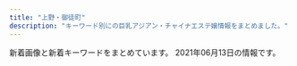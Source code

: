 ```yaml
---
title: "上野・御徒町"
description: "キーワード別にの巨乳アジアン・チャイナエステ嬢情報をまとめました。"
---
```


新着画像と新着キーワードをまとめています。
2021年06月13日の情報です。

<DmmAffiliateIns />
<KeywordTable
  shops={
    [
    {
        "keywords": {
            "88": 1,
            "D": 4,
            "C": 2,
            "86": 2,
            "85": 1,
            "87": 1,
            "89": 1,
            "E": 6
        },
        "name": "\u6708\u591c",
        "station": "JR\u4e0a\u91ce\u99c5\u6d45\u8349\u53e3",
        "url": "http://www.rosa-es.info/",
        "img_links": [
            "http://www.rosa-es.info/img/pic/int2.jpg",
            "http://www.rosa-es.info/img/loader.png",
            "http://www.rosa-es.info/img/pic/int1.jpg",
            "http://www.rosa-es.info/staff/yuri1.jpg",
            "http://www.rosa-es.info/staff/yuki1.jpg",
            "http://www.rosa-es.info/staff/koko2.jpg",
            "http://www.rosa-es.info/staff/yuki.jpg",
            "http://www.rosa-es.info/staff/rara1.jpg",
            "http://www.rosa-es.info/staff/nana2.jpg",
            "http://www.rosa-es.info/staff/yuki2.jpg",
            "http://www.rosa-es.info/staff/koko1.jpg",
            "http://www.rosa-es.info/img/pic/int4.jpg",
            "http://www.rosa-es.info/staff/rara2.jpg",
            "http://www.rosa-es.info/staff/nana1.jpg",
            "http://www.rosa-es.info/staff/yuri.jpg",
            "http://www.rosa-es.info/img/pic/int3.jpg",
            "http://www.rosa-es.info/staff/koko.jpg",
            "http://www.rosa-es.info/staff/rara.jpg",
            "http://www.rosa-es.info/staff/nana.jpg",
            "http://www.rosa-es.info/staff/yumi1.jpg",
            "http://www.rosa-es.info/img/pic/slide_2.jpg",
            "http://www.rosa-es.info/staff/yumi.jpg",
            "http://www.rosa-es.info/img/pic/slide_1.jpg",
            "http://www.rosa-es.info/staff/yumi2.jpg",
            "http://www.rosa-es.info/staff/yuri2.jpg"
        ]
    },
    {
        "keywords": {
            "C": 17
        },
        "station": "JR\u5fa1\u5f92\u753a\u99c5\u5357\u53e3",
        "img_links": [
            "http://www.sh-riraks.xyz/img/ttl_girls.png",
            "http://www.sh-riraks.xyz/uploads/201130/1-201130133045611.jpg",
            "http://www.sh-riraks.xyz/uploads/201130/1-20113013311Rc.jpg",
            "http://www.sh-riraks.xyz/uploads/200617/1-20061G54941Z9.jpg",
            "http://www.sh-riraks.xyz/img/ttl_pickup.png",
            "http://www.sh-riraks.xyz/uploads/201130/1-201130133215X9.jpg",
            "http://www.sh-riraks.xyz/uploads/201130/1-201130133029220.jpg",
            "http://www.sh-riraks.xyz/img/ttl_wnew.png",
            "http://www.sh-riraks.xyz/uploads/201130/1-201130133012441.jpg",
            "http://www.sh-riraks.xyz/uploads/181001/1-1Q001142T6406.jpg",
            "http://www.sh-riraks.xyz/uploads/200107/1-20010F92019226.jpg",
            "http://www.sh-riraks.xyz/uploads/200617/1-20061G54TIb.jpg",
            "http://www.sh-riraks.xyz/uploads/201130/1-201130133145E0.jpg",
            "http://www.sh-riraks.xyz/uploads/201130/1-201130132956292.jpg",
            "http://www.sh-riraks.xyz/uploads/181001/1-1Q001142IB48.jpg",
            "http://www.sh-riraks.xyz/uploads/201130/1-201130132942Y6.jpg",
            "http://www.sh-riraks.xyz/uploads/200617/1-20061G54ZQ14.jpg",
            "http://www.sh-riraks.xyz/uploads/180521/1-1P5211649103K.jpg",
            "http://www.sh-riraks.xyz/uploads/allimg/180604/1-1P60410212A02.jpg",
            "http://www.sh-riraks.xyz/img/ttl_staff.png",
            "http://www.sh-riraks.xyz/uploads/191015/1-1910151T03I48.jpg",
            "http://www.sh-riraks.xyz/uploads/190611/1-1Z611153S2561.jpg",
            "http://www.sh-riraks.xyz/img/ttl_mobile.png",
            "http://www.sh-riraks.xyz/uploads/180521/1-1P52116495SC.jpg",
            "http://www.sh-riraks.xyz/uploads/201130/1-201130133129441.jpg"
        ],
        "name": "\u5922\u306e\u8776\u3005",
        "url": "http://www.sh-riraks.xyz/"
    },
    {
        "img_links": [
            "https://u-este.com/wp-content/themes/este/img/top-img01.png",
            "https://u-este.com/wp-content/uploads/2021/02/02sioajsioasa.jpg",
            "https://u-este.com/wp-content/themes/este/img/1.jpg",
            "https://u-este.com/wp-content/themes/este/img/top-img05.png",
            "https://u-este.com/wp-content/themes/este/img/top-img02.png",
            "https://u-este.com/wp-content/uploads/2021/02/0hsaisjiaaaklaslka.jpg",
            "https://u-este.com/wp-content/uploads/2021/02/03ioasjiassaa.jpg",
            "https://u-este.com/wp-content/themes/este/img/3.jpg",
            "https://u-este.com/wp-content/uploads/2021/02/897s6aaiyashia.jpg",
            "https://u-este.com/wp-content/themes/este/img/call.png",
            "https://u-este.com/wp-content/uploads/2021/02/2121iyashia.jpg",
            "https://u-este.com/wp-content/uploads/2021/02/hsaosjiaklakla.jpg",
            "https://u-este.com/wp-content/uploads/2021/02/sajiojaiolaksa.jpg",
            "https://u-este.com/wp-content/uploads/2021/02/srdaytfuygiho.jpg",
            "https://u-este.com/wp-content/uploads/2021/02/01sajioakla.jpg",
            "https://u-este.com/wp-content/uploads/2021/02/04shioajsioaklsa.jpg",
            "https://u-este.com/wp-content/uploads/2021/02/shiauiaas.jpg",
            "https://u-este.com/wp-content/uploads/2021/02/02jiosajsaklsa.jpg",
            "https://u-este.com/wp-content/uploads/2021/02/sajiojaioaklakksla.jpg",
            "https://u-este.com/wp-content/uploads/2021/02/aertdyfugiho.jpg",
            "https://u-este.com/wp-content/themes/este/img/2.jpg",
            "https://u-este.com/wp-content/themes/este/img/tel_header.png",
            "https://u-este.com/wp-content/uploads/2021/02/drtyfugihoj.jpg",
            "https://u-este.com/wp-content/uploads/2021/02/121iyashia.jpg",
            "https://u-este.com/wp-content/uploads/2021/02/stadyfuygaiho.jpg",
            "https://u-este.com/wp-content/themes/este/img/top-img04b.png",
            "https://u-este.com/wp-content/themes/este/img/tel_footer.png",
            "https://u-este.com/wp-content/uploads/2021/02/01soaaklaa.jpg",
            "https://u-este.com/wp-content/uploads/2021/02/draytfusgyiho.jpg",
            "https://u-este.com/wp-content/themes/este/img/4.jpg",
            "https://u-este.com/wp-content/uploads/2021/02/11iyashia.jpg"
        ],
        "name": "\u7652\u3057\u5c4b",
        "station": "JR\u5fa1\u5f92\u753a\u99c5\u5317\u53e3",
        "url": "https://u-este.com/",
        "keywords": {
            "F": 3,
            "E": 13,
            "C": 7,
            "D": 25,
            "\u30bb\u30af\u30b7\u30fc": 2
        }
    },
    {
        "name": "\u9db4",
        "url": "http://www.turu.esraku.com/",
        "station": "\u6d45\u8349\u99c52\u756a\u51fa\u53e3",
        "keywords": {
            "F": 4,
            "85": 2,
            "84": 1,
            "D": 45,
            "87": 37,
            "\u30bb\u30af\u30b7\u30fc": 1,
            "88": 2,
            "C": 2,
            "E": 3,
            "86": 12
        },
        "img_links": [
            "http://www.turu.esraku.com/files/004.jpg",
            "http://www.turu.esraku.com/files/004-02.jpg",
            "http://www.turu.esraku.com/files/001-02.jpg",
            "http://www.turu.esraku.com/images/dummy.png",
            "http://www.turu.esraku.com/files/002-02.jpg",
            "http://www.turu.esraku.com/files/005.jpg",
            "http://www.turu.esraku.com/files/001.jpg",
            "http://www.turu.esraku.com/files/003-02.jpg",
            "http://www.turu.esraku.com/files/003.jpg",
            "http://www.turu.esraku.com/files/005-02.jpg",
            "https://aromamore.tokyo/images/dummy.png",
            "http://www.turu.esraku.com/files/002.jpg"
        ]
    },
    {
        "url": "https://20oasis.com/",
        "name": "\u30aa\u30a2\u30b7\u30b9",
        "keywords": {
            "90": 1,
            "89": 1,
            "85": 1,
            "84": 1
        },
        "img_links": [
            "https://20oasis.com/images/index_08.png",
            "https://20oasis.com/images/index_07.png",
            "https://20oasis.com/images/index_05.png",
            "https://20oasis.com/images/index_06.png",
            "https://20oasis.com/images/index_09.png",
            "https://20oasis.com/images/index_20.jpg",
            "https://20oasis.com/images/4.jpg",
            "https://20oasis.com/images/index_03.png",
            "https://20oasis.com/images/os21-15.jpg",
            "https://20oasis.com/images/a0.jpg",
            "https://20oasis.com/images/os21-13.jpg",
            "https://20oasis.com/images/1.jpg",
            "https://20oasis.com/images/os21-7.jpg",
            "https://20oasis.com/images/eso21-1.jpg",
            "https://20oasis.com/images/os21-10.jpg",
            "https://20oasis.com/images/14.jpg",
            "https://20oasis.com/images/index_02.png"
        ],
        "station": "JR\u4e0a\u91ce\u99c5\u5165\u8c37\u53e3"
    },
    {
        "keywords": {
            "86": 2,
            "83": 2,
            "88": 2,
            "85": 2
        },
        "station": "JR\u4e0a\u91ce\u99c5\u6d45\u8349\u53e3",
        "img_links": [
            "http://www.ueno-assistant.com/images/opbs21-4.jpg",
            "http://www.ueno-assistant.com/images/4.jpg",
            "https://www.ueno-assistant.com/images/opbs20-9.jpg",
            "http://www.ueno-assistant.com/images/index_20.jpg",
            "http://www.ueno-assistant.com/images/index_08.png",
            "https://www.ueno-assistant.com/images/index_19.jpg",
            "https://www.ueno-assistant.com/images/index_05.png",
            "https://www.ueno-assistant.com/images/es21-1.jpg",
            "http://www.ueno-assistant.com/images/opbs20-9.jpg",
            "https://www.ueno-assistant.com/images/index_20.jpg",
            "https://www.ueno-assistant.com/images/index_09.png",
            "http://www.ueno-assistant.com/images/index_02.png",
            "https://www.ueno-assistant.com/images/opbs21-10.jpg",
            "https://www.ueno-assistant.com/images/index_06.png",
            "https://www.ueno-assistant.com/images/a0.jpg",
            "http://www.ueno-assistant.com/images/index_07.png",
            "https://www.ueno-assistant.com/images/index_08.png",
            "https://www.ueno-assistant.com/images/index_07.png",
            "http://www.ueno-assistant.com/images/index_05.png",
            "https://www.ueno-assistant.com/images/opbs21-4.jpg",
            "http://www.ueno-assistant.com/images/index_06.png",
            "http://www.ueno-assistant.com/images/index_09.png",
            "http://www.ueno-assistant.com/images/opbs21-10.jpg",
            "https://www.ueno-assistant.com/images/opbs21-4t.jpg",
            "http://www.ueno-assistant.com/images/index_19.jpg",
            "https://www.ueno-assistant.com/images/index_03.png",
            "http://www.ueno-assistant.com/images/index_03.png",
            "https://www.ueno-assistant.com/images/index_18.jpg",
            "https://www.ueno-assistant.com/images/4.jpg",
            "https://www.ueno-assistant.com/images/1.jpg",
            "http://www.ueno-assistant.com/images/es21-1.jpg",
            "http://www.ueno-assistant.com/images/opbs21-14.jpg",
            "http://www.ueno-assistant.com/images/1.jpg",
            "http://www.ueno-assistant.com/images/opbs21-4t.jpg",
            "http://www.ueno-assistant.com/images/index_18.jpg",
            "https://www.ueno-assistant.com/images/index_02.png",
            "http://www.ueno-assistant.com/images/a0.jpg",
            "https://www.ueno-assistant.com/images/opbs21-14.jpg"
        ],
        "name": "\u5973\u624b",
        "url": "https://www.ueno-assistant.com/"
    },
    {
        "name": "\u30b9\u30d1 \u30a2\u30e2\u30fc\u30ec",
        "img_links": [
            "http://spa-amore.info/uploads/rubyes/images/no-photo.jpg",
            "http://spa-amore.info/uploads/rubyes/2020/11/img_6655.jpg",
            "http://spa-amore.info/uploads/rubyes/2020/01/img_5610-1919x2560.jpg",
            "http://spa-amore.info/uploads/rubyes/2019/12/img_3765.jpg",
            "http://spa-amore.info/uploads/rubyes/2018/06/img_6517de79a84e589afe69cac1.jpg",
            "http://spa-amore.info/uploads/rubyes/2017/02/bnr_side_01.png",
            "http://spa-amore.info/uploads/rubyes/2018/12/ad-7z8-s.png",
            "http://spa-amore.info/uploads/rubyes/2019/04/img_3767.jpg",
            "http://spa-amore.info/uploads/rubyes/2018/06/wechatimg111.jpeg",
            "http://spa-amore.info/uploads/rubyes/2017/02/treatment.png",
            "http://spa-amore.info/uploads/rubyes/2019/10/img_4997.jpg",
            "http://spa-amore.info/uploads/rubyes/2017/02/btn_top_01.png",
            "http://spa-amore.info/uploads/rubyes/2017/02/subvisual_qa.png",
            "http://spa-amore.info/uploads/rubyes/2017/02/img_info_05.png",
            "http://spa-amore.info/uploads/rubyes/2018/06/bnr_side_041.png",
            "http://spa-amore.info/uploads/rubyes/2017/02/subvisual_link-1000x144.png",
            "http://spa-amore.info/uploads/rubyes/2020/12/img_6829.jpg",
            "http://spa-amore.info/uploads/rubyes/2019/12/img_3761.jpg",
            "http://spa-amore.info/uploads/rubyes/2020/03/lili.jpeg",
            "http://spa-amore.info/uploads/rubyes/2017/02/img_info_01.png",
            "http://spa-amore.info/uploads/rubyes/2017/02/icon_flower.png",
            "http://spa-amore.info/uploads/rubyes/2020/05/img_4838.jpg",
            "http://spa-amore.info/uploads/rubyes/2017/02/img_info_04.png",
            "http://spa-amore.info/uploads/rubyes/2019/12/img_3766.jpg",
            "http://spa-amore.info/uploads/rubyes/2018/12/ad_7z8_720.png",
            "http://spa-amore.info/uploads/rubyes/2017/02/img_info_03.png",
            "http://spa-amore.info/uploads/rubyes/2017/02/subvisual_contact.png",
            "http://spa-amore.info/uploads/rubyes/2019/03/img_35011.jpg",
            "http://spa-amore.info/uploads/rubyes/images/subvisual_staff.png",
            "http://spa-amore.info/uploads/rubyes/images/icon_flower.png",
            "http://spa-amore.info/uploads/rubyes/2017/02/subvisual_info.png",
            "http://spa-amore.info/uploads/rubyes/2019/04/img_3768.jpg",
            "http://spa-amore.info/uploads/rubyes/2019/10/img_5017.jpg",
            "http://spa-amore.info/uploads/rubyes/2019/10/img_4995.jpg",
            "http://spa-amore.info/uploads/rubyes/2017/02/img_info_06.png",
            "http://spa-amore.info/uploads/rubyes/2017/02/wifi.jpg",
            "http://spa-amore.info/uploads/rubyes/images/p01.png",
            "http://spa-amore.info/uploads/rubyes/2019/03/img_35012.jpg",
            "http://spa-amore.info/uploads/rubyes/2019/07/img_4390.jpg",
            "http://spa-amore.info/uploads/rubyes/2017/02/subvisual_link.png",
            "http://spa-amore.info/uploads/rubyes/2018/11/img_2998.png",
            "http://spa-amore.info/uploads/rubyes/2020/11/img_6654.jpg",
            "http://spa-amore.info/\thttp:/spa-amore.info/uploads/rubyes/2019/03/ivent2.jpeg",
            "http://spa-amore.info/uploads/rubyes/2017/03/img_bnr_concept.png",
            "http://spa-amore.info/uploads/rubyes/2017/02/subvisual_enquete.png",
            "http://spa-amore.info/uploads/rubyes/2017/02/btn_top_02.png",
            "http://spa-amore.info/uploads/rubyes/2018/06/img_6484de79a84e589afe69cac1.jpg",
            "http://spa-amore.info/uploads/rubyes/2017/02/subvisual_magazine.png",
            "http://spa-amore.info/uploads/rubyes/2019/12/img_3763.jpg",
            "http://spa-amore.info/uploads/rubyes/2017/02/btn_top_03.png",
            "http://spa-amore.info/uploads/rubyes/2017/02/subvisual_reserve.png",
            "http://spa-amore.info/uploads/rubyes/2017/02/bnr_side_05.png",
            "http://spa-amore.info/uploads/rubyes/2018/06/tel.jpg",
            "http://spa-amore.info/uploads/rubyes/2017/02/bnr_side_02.png",
            "http://spa-amore.info/uploads/rubyes/2018/06/img_6526de79a84e589afe69cac1.jpg",
            "http://spa-amore.info/uploads/rubyes/2017/02/img_info_02.png",
            "http://spa-amore.info/uploads/rubyes/2017/02/bnr_side_03.png",
            "http://spa-amore.info/uploads/rubyes/2017/02/bnr_side_credit.png",
            "http://spa-amore.info/uploads/rubyes/2018/06/img_6509de79a84e589afe69cac1.jpg"
        ],
        "station": "JR\u5fa1\u5f92\u753a\u99c5\u5317\u53e3",
        "keywords": {
            "C": 1
        },
        "url": "http://spa-amore.info/"
    },
    {
        "keywords": {
            "88": 42,
            "D": 56,
            "E": 14,
            "86": 14,
            "87": 28,
            "82": 14,
            "83": 14,
            "85": 14,
            "C": 70,
            "89": 14
        },
        "station": "\u6d45\u8349\u99c5A1\u51fa\u53e3",
        "url": "http://rlx-sln.com/",
        "img_links": [
            "http://rlx-sln.com/media/sites/9/2021/03/flash2.jpg",
            "http://rlx-sln.com/media/sites/9/2020/07/top-1.jpg",
            "http://rlx-sln.com/media/sites/9/2021/03/1.jpg",
            "http://rlx-sln.com/media/sites/9/2021/04/2.jpg",
            "http://rlx-sln.com/media/sites/9/2021/04/1-1.jpg",
            "http://rlx-sln.com/media/sites/9/elementor/thumbs/2-p4vcs2s5ujasx3l2ndn8rhwepwxx5v31l72eosuda0.jpg",
            "http://rlx-sln.com/media/sites/9/2021/03/flash1.jpg",
            "http://rlx-sln.com/media/sites/9/2021/06/1.jpg",
            "http://rlx-sln.com/media/sites/9/2021/03/2.jpg",
            "http://rlx-sln.com/media/sites/9/2021/03/3.jpg",
            "http://rlx-sln.com/media/sites/9/elementor/thumbs/3-p4vcsirf2pwoegxv22jwfvv8tgr5spuhbe5nui6oc8.jpg",
            "http://rlx-sln.com/media/sites/9/elementor/thumbs/1-p4vcrlv2finn449ne6byim640z9bbb7vivbo1tjge0.jpg",
            "http://rlx-sln.com/media/sites/9/2021/04/1.jpg"
        ],
        "name": "yoyo20\u30fbyoyo\u306f\u305f\u3061"
    },
    {
        "station": "JR\u5fa1\u5f92\u753a\u99c5\u5357\u53e3",
        "keywords": {},
        "img_links": [
            "http://taiwan-resort.com/img/3kenon.png",
            "http://taiwan-resort.com/img/corona-2.jpg",
            "http://taiwan-resort.com/img/corona-4.jpg",
            "http://taiwan-resort.com/img/4ugai.png",
            "http://taiwan-resort.com/img/aoi.jpg",
            "http://taiwan-resort.com/img/photo_01.jpg",
            "http://taiwan-resort.com/img/yuki.jpg",
            "http://taiwan-resort.com/img/pagetop.png",
            "http://taiwan-resort.com/img/sara002.jpg",
            "http://taiwan-resort.com/img/hina.jpg",
            "http://taiwan-resort.com/img/1purazuma.png",
            "http://taiwan-resort.com/img/anna.png",
            "http://taiwan-resort.com/img/corona-5.jpg",
            "http://taiwan-resort.com/img/iphone.png",
            "http://taiwan-resort.com/img/mask05.jpg",
            "http://taiwan-resort.com/img/erika01.jpg",
            "http://taiwan-resort.com/img/topbg02.jpg",
            "http://taiwan-resort.com/img/honoka02.jpg",
            "http://taiwan-resort.com/img/corona-3.jpg",
            "http://taiwan-resort.com/img/emi001.jpg",
            "http://taiwan-resort.com/img/mask04.jpg",
            "http://taiwan-resort.com/img/mask02.jpg",
            "http://taiwan-resort.com/img/kasumi.jpg",
            "http://taiwan-resort.com/img/tel_img.png",
            "http://taiwan-resort.com/img/mami002.png",
            "http://taiwan-resort.com/img/rei.jpg",
            "http://taiwan-resort.com/img/head_img.png",
            "http://taiwan-resort.com/img/mask03.jpg",
            "http://taiwan-resort.com/img/2biore.png",
            "http://taiwan-resort.com/img/mask01.jpg"
        ],
        "url": "http://taiwan-resort.com/",
        "name": "\u53f0\u6e7e\u30ea\u30be\u30fc\u30c8"
    },
    {
        "img_links": [
            "http://yura-kunitachi.xyz/_src/53513955/cam.jpg",
            "http://yura-kunitachi.xyz/_src/53513945/navi_02.png",
            "http://yura-kunitachi.xyz/_src/55498272/wechatimg91.jpg",
            "http://yura-kunitachi.xyz/_src/53513929/wechatimg93.jpg",
            "http://yura-kunitachi.xyz/_src/53513965/wechatimg81_20210306210100439.jpg",
            "http://yura-kunitachi.xyz/_src/53513931/wechatimg89.jpg",
            "http://yura-kunitachi.xyz/_src/53513951/navi_05.png",
            "http://yura-kunitachi.xyz/_src/53513949/navi_04.png",
            "http://yura-kunitachi.xyz/_src/53513959/137080-osd41m-772.jpg",
            "http://yura-kunitachi.xyz/_src/53513963/wechatimg102.jpg",
            "http://yura-kunitachi.xyz/_src/53513933/wechatimg90.jpg",
            "http://yura-kunitachi.xyz/_src/53513942/3da7d3dc6ee4f2d3861295bdb20452b671deb86c6f4e442ebce1715dc06eb99e.jpg",
            "http://yura-kunitachi.xyz/_src/53513957/wechatimg229.jpg",
            "http://yura-kunitachi.xyz/_src/53513943/navi_01.png",
            "http://yura-kunitachi.xyz/_src/53513935/wechatimg92.jpg",
            "http://yura-kunitachi.xyz/_src/53513967/xxl_44c52558b2be4d61a2f879da7d157c31.jpg",
            "http://yura-kunitachi.xyz/_src/55498274/wechatimg8.jpg",
            "http://yura-kunitachi.xyz/_src/53513961/wechatimg97.jpg",
            "http://yura-kunitachi.xyz/_src/53513953/navi_06.png",
            "http://yura-kunitachi.xyz/_src/53513947/navi_03.png",
            "http://yura-kunitachi.xyz/_src/53513910/5f5316158ec7f0d0727854410a5be46303a324b1fef3ef0de82fa8c4fe0f59d4.jpg"
        ],
        "station": "\u7530\u539f\u753a\u99c5\u30a8\u30ec\u30d9\u30fc\u30bf\u30fc\u53e3",
        "keywords": {},
        "name": "Rei",
        "url": "http://yura-kunitachi.xyz/"
    },
    {
        "img_links": [],
        "name": "Dear -\u30c7\u30a3\u30a2-",
        "keywords": {},
        "url": "https://re.uouono.com/",
        "station": "JR\u5fa1\u5f92\u753a\u99c5\u5317\u53e3"
    },
    {
        "keywords": {},
        "img_links": [
            "http://tubakihime.link/_src/54585170/wechatimg2253.jpg",
            "http://tubakihime.link/_src/54585103/5.jpg",
            "http://tubakihime.link/_src/55239393/heaven1.png",
            "http://tubakihime.link/_src/54585146/int2.png",
            "http://tubakihime.link/_src/54585081/2.jpg",
            "http://tubakihime.link/_src/55239408/heaven2.png",
            "http://tubakihime.link/_src/54585083/3.jpg",
            "http://tubakihime.link/_src/54585095/1.jpg",
            "http://tubakihime.link/_src/56292914/wechatimg2253.jpg",
            "http://tubakihime.link/_src/54585105/6.jpg",
            "http://tubakihime.link/_src/54585171/wechatimg1739.jpg",
            "http://tubakihime.link/_src/54585110/cam.jpg",
            "http://tubakihime.link/_src/54585177/wechatimg1740.jpg",
            "http://tubakihime.link/_src/54585181/wechatimg313.jpg",
            "http://tubakihime.link/_src/54585143/wechatimg1739.jpg",
            "http://tubakihime.link/_src/54585154/wechatimg1739.jpg",
            "http://tubakihime.link/_src/54585156/wechatimg1740.jpg",
            "http://tubakihime.link/_src/54585124/wechatimg1739.jpg",
            "http://tubakihime.link/_src/56292905/wechatimg2253.jpg",
            "http://tubakihime.link/_src/54585087/5.jpg",
            "http://tubakihime.link/_src/54585109/cam.jpg",
            "http://tubakihime.link/_src/54585169/wechatimg2253.jpg",
            "http://tubakihime.link/_src/56292934/wechatimg2252.jpg",
            "http://tubakihime.link/_src/54585144/wechatimg1740.jpg",
            "http://tubakihime.link/_src/54585178/wechatimg1740.jpg",
            "http://tubakihime.link/_src/54585157/wechatimg1740.jpg",
            "http://tubakihime.link/_src/54585094/wechatimg2252.jpg",
            "http://tubakihime.link/_src/54585148/heaven4.png",
            "http://tubakihime.link/_src/54585122/wechatimg2252.jpg",
            "http://tubakihime.link/_src/54585079/1.jpg",
            "http://tubakihime.link/_src/54585089/6.jpg",
            "http://tubakihime.link/_src/54585172/wechatimg1739.jpg",
            "http://tubakihime.link/_src/54585175/wechatimg1741.jpg",
            "http://tubakihime.link/_src/54585107/cam.jpg",
            "http://tubakihime.link/_src/54585166/wechatimg1741.jpg",
            "http://tubakihime.link/_src/54585093/wechatimg1741.jpg",
            "http://tubakihime.link/_src/54585085/4.jpg",
            "http://tubakihime.link/_src/54585101/4.jpg",
            "http://tubakihime.link/_src/54585155/cam.jpg",
            "http://tubakihime.link/_src/54585099/3.jpg",
            "http://tubakihime.link/_src/54585097/2.jpg",
            "http://tubakihime.link/_src/56292922/wechatimg2253.jpg",
            "http://tubakihime.link/_src/54585112/wechatimg1741.jpg",
            "http://tubakihime.link/_src/56292933/wechatimg2252.jpg",
            "http://tubakihime.link/_src/54585174/wechatimg1741.jpg",
            "http://tubakihime.link/_src/54585113/wechatimg2252.jpg"
        ],
        "url": "http://tubakihime.link/",
        "name": "HEAVEN\u30fb\u30d8\u30d6\u30f3",
        "station": "\u6e6f\u5cf6\u99c52\u756a"
    },
    {
        "name": "CoCo-Arashi",
        "img_links": [
            "https://cc-tokyo.xyz/images/indexMap.jpg",
            "https://cc-tokyo.xyz/therapist/hinako1.jpg",
            "https://cc-tokyo.xyz/therapist/mari1.jpg",
            "https://cc-tokyo.xyz/banner/88x31.jpg",
            "https://cc-tokyo.xyz/banner/468x60.jpg",
            "https://cc-tokyo.xyz/images/barSystem.jpg",
            "https://cc-tokyo.xyz/therapist/moe1.jpg",
            "https://cc-tokyo.xyz/images/movie.jpg",
            "https://cc-tokyo.xyz/therapist/yanyan1.jpg",
            "https://cc-tokyo.xyz/images/barAccess.jpg",
            "https://cc-tokyo.xyz/therapist/yuri1.jpg",
            "https://cc-tokyo.xyz/images/barTherapist.jpg",
            "https://cc-tokyo.xyz/therapist/momoka1.jpg",
            "https://cc-tokyo.xyz/images/mobile.jpg",
            "https://cc-tokyo.xyz/images/concept.jpg",
            "https://cc-tokyo.xyz/therapist/yuyu1.jpg",
            "https://cc-tokyo.xyz/therapist/saya1.jpg",
            "https://cc-tokyo.xyz/images/barProfile.jpg",
            "https://cc-tokyo.xyz/room/1.jpg",
            "https://cc-tokyo.xyz/therapist/comingSoon.jpg",
            "https://cc-tokyo.xyz/images/coverGirlText.png",
            "https://cc-tokyo.xyz/therapist/emi1.jpg",
            "https://cc-tokyo.xyz/images/magazine.jpg",
            "https://cc-tokyo.xyz/images/barLink.jpg",
            "https://cc-tokyo.xyz/therapist/yui1.jpg",
            "https://cc-tokyo.xyz/therapist/mai1.jpg",
            "https://cc-tokyo.xyz/images/barInfo.jpg",
            "http://www.a-side.com/ad/koko/include/banner/koko_200x40.png",
            "https://cc-tokyo.xyz/therapist/minami1.jpg"
        ],
        "station": "\u4e0a\u91ce\u99c5\u5e83\u5c0f\u8def\u53e3",
        "keywords": {
            "86": 13,
            "83": 3,
            "85": 23,
            "84": 3,
            "87": 6
        },
        "url": "https://cc-tokyo.xyz/"
    },
    {
        "img_links": [
            "http://plumeria.mensest.work/media/sites/24/2021/03/1616730881-003.jpg",
            "http://plumeria.mensest.work/media/sites/24/2021/03/1615518151-room4.jpg",
            "http://plumeria.mensest.work/media/sites/24/2021/03/1616730407-001.jpg",
            "http://plumeria.mensest.work/media/sites/24/2021/03/1615172497-img_top01.jpg",
            "http://plumeria.mensest.work/media/sites/24/2021/03/1615518147-room2.jpg",
            "http://plumeria.mensest.work/media/sites/24/2021/03/1615769442-3000.png",
            "http://plumeria.mensest.work/media/sites/24/2021/03/1615514241-l.jpg",
            "http://plumeria.mensest.work/media/sites/24/2021/03/1615250789-030.jpg",
            "http://plumeria.mensest.work/media/sites/24/2021/03/1616730353-002.jpg",
            "http://plumeria.mensest.work/media/sites/24/2021/03/1615514231-t.jpg",
            "http://plumeria.mensest.work/media/sites/24/2021/03/1615250277-040.jpg",
            "http://plumeria.mensest.work/media/sites/24/2021/03/1615518146-room1.jpg",
            "http://plumeria.mensest.work/media/sites/24/elementor/thumbs/1615175401-tel-p5co93la4p4p6nk8mkhx9c6z87iqimku8jn80095m4.png",
            "http://plumeria.mensest.work/media/sites/24/2021/03/1615251116-070.jpg",
            "http://plumeria.mensest.work/media/sites/24/2021/03/1615974727-n.png",
            "http://plumeria.mensest.work/media/sites/24/2021/03/1615251006-010.jpg",
            "http://plumeria.mensest.work/media/sites/24/2021/03/1615634026-000.jpg",
            "http://plumeria.mensest.work/media/sites/24/2021/03/1615518150-room3.jpg",
            "http://plumeria.mensest.work/media/sites/24/2021/03/1615967448-koko_200x40.png",
            "http://plumeria.mensest.work/media/sites/24/2021/03/1615514189-w.jpg"
        ],
        "url": "http://plumeria.mensest.work/",
        "keywords": {
            "C": 16,
            "G": 32,
            "D": 32,
            "E": 33,
            "\u30bb\u30af\u30b7\u30fc": 4
        },
        "name": "\u30a2\u30ed\u30de\u30d7\u30eb\u30e1\u30ea\u30a2",
        "station": "JR\u5fa1\u5f92\u753a\u99c5\u5357\u53e3"
    },
    {
        "name": "\u7652\u3057\u306e\u5bb6",
        "station": "\u6d45\u8349\u99c5",
        "img_links": [
            "http://www.iyashinoie.mensest.com/img/top01.png",
            "http://www.iyashinoie.mensest.com/files/006.jpg",
            "http://www.iyashinoie.mensest.com/files/003.jpg",
            "http://www.iyashinoie.mensest.com/img/nav-002.png",
            "http://www.iyashinoie.mensest.com/img/stb.jpg",
            "http://www.iyashinoie.mensest.com/img/nav-003.png",
            "http://www.iyashinoie.mensest.com/img/tel.png",
            "http://www.iyashinoie.mensest.com/img/nav-005.png",
            "http://www.iyashinoie.mensest.com/img/nav-006.png",
            "http://www.iyashinoie.mensest.com/img/stt.jpg",
            "http://www.iyashinoie.mensest.com/files/001.jpg",
            "http://www.iyashinoie.mensest.com/img/nav-004.png",
            "http://www.iyashinoie.mensest.com/files/005.jpg",
            "http://www.iyashinoie.mensest.com/img/nav-001.png",
            "http://www.iyashinoie.mensest.com/files/002.jpg"
        ],
        "url": "http://www.iyashinoie.mensest.com/",
        "keywords": {
            "D": 4,
            "86": 2,
            "87": 3,
            "C": 1
        }
    },
    {
        "img_links": [
            "http://zoey.mssg.jp/images/top/top_01.jpg",
            "http://zoey.mssg.jp/images/top/top_06.jpg",
            "http://zoey.mssg.jp/images/top/top_03.jpg",
            "http://zoey.mssg.jp/images/home/top.jpg",
            "http://zoey.mssg.jp/images/top/top_04.jpg",
            "http://zoey.mssg.jp/images/top/top_08.png",
            "http://zoey.mssg.jp/images/top/top_02.jpg",
            "http://zoey.mssg.jp/images/staff_image/staf_010a.jpg",
            "http://zoey.mssg.jp/images/page_top.png",
            "http://zoey.mssg.jp/images/top/top_05.jpg"
        ],
        "url": "http://zoey.mssg.jp",
        "station": "JR\u5fa1\u5f92\u753a\u99c5\u5357\u53e3",
        "keywords": {},
        "name": "ZOEY \u30be\u30fc\u30a4"
    },
    {
        "url": "http://biki-massage.work/",
        "img_links": [
            "http://biki-massage.work/sp/img/tel.jpg",
            "http://biki-massage.work/img/mo.png",
            "http://biki-massage.work/img/s3.jpg",
            "http://biki-massage.work/sp/img/sys.jpg",
            "http://biki-massage.work/sp/img/t-r.jpg",
            "http://biki-massage.work/sp/img/s6.jpg",
            "http://biki-massage.work/sp/img/time.jpg",
            "http://biki-massage.work/img/nos.jpg",
            "http://biki-massage.work/img/s5.jpg",
            "http://biki-massage.work/img/s4.jpg",
            "http://biki-massage.work/sp/img/s2.jpg",
            "http://biki-massage.work/sp/img/pc.jpg",
            "http://biki-massage.work/sp/img/t-o.jpg",
            "http://biki-massage.work/img/fla2.jpg",
            "http://biki-massage.work/sp/img/pic.jpg",
            "http://biki-massage.work/img/sta2.jpg",
            "http://biki-massage.work/sp/img/add.jpg",
            "http://biki-massage.work/sp/img/botton.jpg",
            "http://biki-massage.work/sp/img/t-a.jpg",
            "http://biki-massage.work/sp/img/cam.jpg",
            "http://biki-massage.work/sp/img/s3.jpg",
            "http://biki-massage.work/img/fla1.jpg",
            "http://biki-massage.work/sp/img/p3.jpg",
            "http://biki-massage.work/img/sta1.jpg",
            "http://biki-massage.work/img/s2.jpg",
            "http://biki-massage.work/img/st2.jpg",
            "http://biki-massage.work/img/botton.jpg",
            "http://biki-massage.work/img/st4.jpg",
            "http://biki-massage.work/sp/img/s5.jpg",
            "http://biki-massage.work/img/campian.jpg",
            "http://biki-massage.work/img/fla3.jpg",
            "http://biki-massage.work/img/sta4.jpg",
            "http://biki-massage.work/sp/img/info.jpg",
            "http://biki-massage.work/sp/img/tit.jpg",
            "http://biki-massage.work/sp/img/p2.jpg",
            "http://biki-massage.work/sp/img/s4.jpg",
            "http://biki-massage.work/img/s1.jpg",
            "http://biki-massage.work/img/sta5.jpg",
            "http://biki-massage.work/img/head.jpg",
            "http://biki-massage.work/img/st5.jpg",
            "http://biki-massage.work/sp/img/p6.jpg",
            "http://biki-massage.work/sp/img/t-s.jpg",
            "http://biki-massage.work/sp/img/t-t.jpg",
            "http://biki-massage.work/img/st6.jpg",
            "http://biki-massage.work/img/s6.jpg",
            "http://biki-massage.work/img/sta3.jpg",
            "http://biki-massage.work/img/st1.jpg",
            "http://biki-massage.work/sp/img/s1.jpg",
            "http://biki-massage.work/img/sta6.jpg",
            "http://biki-massage.work/img/st3.jpg"
        ],
        "station": "JR\u5fa1\u5f92\u753a\u99c5\u5317\u53e3",
        "keywords": {
            "C": 16,
            "87": 2,
            "D": 3,
            "86": 7,
            "83": 1,
            "88": 2,
            "E": 1
        },
        "name": "\u5a9a\u59eb\uff5e\u30d3\u30ad\uff5e"
    },
    {
        "url": "http://www.yumenokoi.masg.info/",
        "station": "JR\u5fa1\u5f92\u753a\u99c5\u5317\u53e3",
        "img_links": [
            "http://www.yumenokoi.masg.info/images/rsubt2.png",
            "http://www.yumenokoi.masg.info/files/026.jpg",
            "http://www.yumenokoi.masg.info/files/023-02.jpg",
            "http://www.yumenokoi.masg.info/files/015.jpg",
            "http://www.yumenokoi.masg.info/images/slider-img001.jpg",
            "http://www.yumenokoi.masg.info/files/002.jpg",
            "http://www.yumenokoi.masg.info/files/024.jpg",
            "http://www.yumenokoi.masg.info/images/service/s01.jpg",
            "http://www.yumenokoi.masg.info/images/b-online.png",
            "http://www.yumenokoi.masg.info/images/service/s04.jpg",
            "http://www.yumenokoi.masg.info/images/slider-img002.jpg",
            "http://www.yumenokoi.masg.info/files/002-02.jpg",
            "http://www.yumenokoi.masg.info/images/m4.jpg",
            "http://www.yumenokoi.masg.info/files/027-02.jpg",
            "http://www.yumenokoi.masg.info/files/025.jpg",
            "http://www.yumenokoi.masg.info/files/009.jpg",
            "http://www.yumenokoi.masg.info/files/027.jpg",
            "http://www.yumenokoi.masg.info/files/026-02.jpg",
            "http://www.yumenokoi.masg.info/images/rsubt5.png",
            "http://www.yumenokoi.masg.info/images/rsubt3.png",
            "http://www.yumenokoi.masg.info/photo_news/upimg/63687607e4ea1479a4_0.jpg",
            "http://www.yumenokoi.masg.info/images/m6.jpg",
            "http://www.yumenokoi.masg.info/files/021-02.jpg",
            "http://www.yumenokoi.masg.info/files/025-02.jpg",
            "http://www.yumenokoi.masg.info/images/rsubt1.png",
            "http://www.yumenokoi.masg.info/files/016.jpg",
            "http://www.yumenokoi.masg.info/files/006.jpg",
            "http://www.yumenokoi.masg.info/images/tel2.png",
            "http://www.yumenokoi.masg.info/files/008-02.jpg",
            "http://www.yumenokoi.masg.info/images/service/s06.jpg",
            "http://www.yumenokoi.masg.info/files/024-02.jpg",
            "http://www.yumenokoi.masg.info/files/017-02.jpg",
            "http://www.yumenokoi.masg.info/images/m1.jpg",
            "http://www.yumenokoi.masg.info/images/rsubt7.png",
            "http://www.yumenokoi.masg.info/images/service/s02.jpg",
            "http://www.yumenokoi.masg.info/files/016-02.jpg",
            "http://www.yumenokoi.masg.info/images/rsubt4.png",
            "http://www.yumenokoi.masg.info/images/service/s05.jpg",
            "http://www.yumenokoi.masg.info/files/006-02.jpg",
            "http://www.yumenokoi.masg.info/files/017.jpg",
            "http://www.yumenokoi.masg.info/files/021.jpg",
            "http://www.yumenokoi.masg.info/images/m2.jpg",
            "http://www.yumenokoi.masg.info/files/008.jpg",
            "http://www.yumenokoi.masg.info/images/b-tel.png",
            "http://www.yumenokoi.masg.info/images/m3.jpg",
            "http://www.yumenokoi.masg.info/images/rsubt6.png",
            "http://www.yumenokoi.masg.info/files/010-02.jpg",
            "http://www.yumenokoi.masg.info/files/011.jpg",
            "http://www.yumenokoi.masg.info/files/018.jpg",
            "http://www.yumenokoi.masg.info/files/015-02.jpg",
            "http://www.yumenokoi.masg.info/files/023.jpg",
            "http://www.yumenokoi.masg.info/files/018-02.jpg",
            "http://www.yumenokoi.masg.info/images/service/s03.jpg",
            "http://www.yumenokoi.masg.info/files/010.jpg",
            "http://www.yumenokoi.masg.info/files/009-02.jpg",
            "http://www.yumenokoi.masg.info/files/011-02.jpg"
        ],
        "name": "\u5922\u306e\u604b",
        "keywords": {
            "88": 32,
            "G": 31,
            "E": 14,
            "86": 31,
            "87": 53,
            "F": 8,
            "89": 7,
            "D": 70
        }
    },
    {
        "station": "\u8535\u524d\u99c5",
        "url": "http://rlx-salon.com/",
        "img_links": [
            "http://rlx-salon.com/img/nav-005.png",
            "http://rlx-salon.com/img/stt.jpg",
            "http://rlx-salon.com/staff/eri/01.png",
            "http://rlx-salon.com/staff/momoka/01.png",
            "http://rlx-salon.com/img/nav-002.png",
            "http://rlx-salon.com/img/nav-003.png",
            "http://rlx-salon.com/img/nav-006.png",
            "http://rlx-salon.com/img/nav-001.png",
            "http://rlx-salon.com/staff/riri/01.png",
            "http://rlx-salon.com/img/stb.jpg",
            "http://rlx-salon.com/staff/risa/01.png",
            "http://rlx-salon.com/img/nav-004.png",
            "http://rlx-salon.com/staff/ruru/01.png",
            "http://rlx-salon.com/img/tel.png",
            "http://rlx-salon.com/img/no.png"
        ],
        "keywords": {},
        "name": "\u30d0\u30cb\u30e9"
    },
    {
        "img_links": [
            "https://moon-rabbit.info/staffPhoto/s20201027011549.jpg",
            "https://moon-rabbit.info/staffPhoto/b20201213182803.jpg",
            "https://moon-rabbit.info/uploadfiles/images/campaignMoonRabbitInfo.jpg",
            "https://moon-rabbit.info/images/mobile.jpg",
            "https://moon-rabbit.info/staffPhoto/b20201026232438.jpg",
            "https://moon-rabbit.info/staffPhoto/s20210415212743.jpg",
            "https://moon-rabbit.info/staffPhoto/s20210610005927.jpg",
            "https://moon-rabbit.info/staffPhoto/s20210403124159.jpg",
            "https://moon-rabbit.info/staffPhoto/b20210605175746.jpg",
            "https://moon-rabbit.info/staffPhoto/b20201027004342.jpg",
            "https://moon-rabbit.info/staffPhoto/s20201213182803.jpg",
            "https://moon-rabbit.info/staffPhoto/s20201027004342.jpg",
            "https://moon-rabbit.info/staffPhoto/s20210609163914.jpg",
            "https://moon-rabbit.info/staffPhoto/s20201027011627.jpg",
            "https://moon-rabbit.info/staffPhoto/b20210507144547.jpg",
            "https://moon-rabbit.info/staffPhoto/b20201027011627.jpg",
            "https://moon-rabbit.info/staffPhoto/s20210326172946.jpg",
            "https://moon-rabbit.info/staffPhoto/s20210416205502.jpg",
            "https://moon-rabbit.info/images/store/03.jpg",
            "https://moon-rabbit.info/staffPhoto/b20210326172946.jpg",
            "https://moon-rabbit.info/staffPhoto/b20210415212743.jpg",
            "https://moon-rabbit.info/images/returnBtn.png",
            "https://moon-rabbit.info/staffPhoto/b20210609163914.jpg",
            "https://moon-rabbit.info/staffPhoto/b20201026233537.jpg",
            "https://moon-rabbit.info/staffPhoto/s20201026233537.jpg",
            "https://moon-rabbit.info/staffPhoto/s20201027002208.jpg",
            "https://moon-rabbit.info/staffPhoto/b20201027002208.jpg",
            "https://moon-rabbit.info/staffPhoto/b20210416205502.jpg",
            "https://moon-rabbit.info/staffPhoto/s20210507144730.jpg",
            "https://moon-rabbit.info/staffPhoto/b20210610005927.jpg",
            "https://moon-rabbit.info/staffPhoto/s20210605175746.jpg",
            "https://moon-rabbit.info/staffPhoto/b20201027011549.jpg",
            "https://moon-rabbit.info/images/store/02.jpg",
            "https://moon-rabbit.info/staffPhoto/s20210401213854.jpg",
            "https://moon-rabbit.info/staffPhoto/b20201027003115.jpg",
            "https://moon-rabbit.info/js/sliderLine/slide_next.png",
            "https://moon-rabbit.info/js/sliderLine/slide_prev.png",
            "https://moon-rabbit.info/staffPhoto/b20210403124159.jpg",
            "https://moon-rabbit.info/staffPhoto/s20201027003115.jpg",
            "https://moon-rabbit.info/staffPhoto/b20210401213854.jpg",
            "https://moon-rabbit.info/images/store/01.jpg",
            "https://moon-rabbit.info/staffPhoto/s20201026232438.jpg",
            "https://moon-rabbit.info/images/store/04.jpg",
            "https://moon-rabbit.info/staffPhoto/s20210507144547.jpg",
            "https://moon-rabbit.info/staffPhoto/b20210507144730.jpg"
        ],
        "station": "JR\u5fa1\u5f92\u753a\u99c5\u5357\u53e3",
        "keywords": {
            "87": 1,
            "C": 2,
            "D": 4,
            "88": 1,
            "E": 1,
            "86": 5,
            "85": 3
        },
        "name": "\u6708\u514e \u30b2\u30c3\u30c8",
        "url": "https://moon-rabbit.info/"
    },
    {
        "url": "http://esthe-massage.black/",
        "keywords": {
            "C": 4,
            "82": 16,
            "D": 4,
            "84": 4,
            "89": 4,
            "86": 4,
            "E": 8
        },
        "img_links": [
            "http://esthe-massage.black/images/index_bn_03.jpg",
            "http://esthe-massage.black/images/sta6.jpg",
            "http://esthe-massage.black/images/link_3.jpg",
            "http://esthe-massage.black/images/cg3.jpg",
            "http://esthe-massage.black/images/sys02.jpg",
            "http://esthe-massage.black/images/tit2.png",
            "http://esthe-massage.black/images/acc.jpg",
            "http://esthe-massage.black/images/cg11.jpg",
            "http://esthe-massage.black/images/index_bn_01.jpg",
            "http://esthe-massage.black/images/sta11.jpg",
            "http://esthe-massage.black/images/footer.jpg",
            "http://esthe-massage.black/images/sta10.jpg",
            "http://esthe-massage.black/images/cg10.jpg",
            "http://esthe-massage.black/images/sta3.jpg",
            "http://esthe-massage.black/images/cg1.jpg",
            "http://esthe-massage.black/images/tit1.png",
            "http://esthe-massage.black/images/sys03.jpg",
            "http://esthe-massage.black/images/sta2.jpg",
            "http://esthe-massage.black/images/qr.jpg",
            "http://esthe-massage.black/images/index_bn_02.jpg",
            "http://esthe-massage.black/images/index_an_06.jpg",
            "http://esthe-massage.black/images/cg2.jpg",
            "http://esthe-massage.black/images/tit4.png",
            "http://esthe-massage.black/images/index_an_01.jpg",
            "http://cdn.dino-es.com/images/logo/88x31DinoEs.png",
            "http://esthe-massage.black/images/te.png",
            "http://esthe-massage.black/images/index_an_02.jpg",
            "http://esthe-massage.black/images/index_an_03.jpg",
            "http://esthe-massage.black/images/sys01.jpg",
            "http://esthe-massage.black/images/cg6.jpg",
            "http://esthe-massage.black/images/top.jpg",
            "http://esthe-massage.black/images/index_an_05.jpg",
            "http://esthe-massage.black/images/index_bn_06.jpg",
            "http://esthe-massage.black/images/index_an_04.jpg",
            "http://esthe-massage.black/images/cg5.jpg",
            "http://esthe-massage.black/images/cg4.jpg",
            "http://esthe-massage.black/images/cg7.jpg",
            "http://esthe-massage.black/images/index_bn_05.jpg",
            "http://esthe-massage.black/images/tit5.png",
            "http://esthe-massage.black/images/sta7.jpg",
            "http://esthe-massage.black/images/sta5.jpg"
        ],
        "station": "JR\u5fa1\u5f92\u753a\u99c5\u5357\u53e3",
        "name": "\u30ab\u30eb\u30de\u30ea\u30be\u30fc\u30c8\uff06\u30b9\u30d1"
    },
    {
        "keywords": {},
        "url": "http://smile.ests.jp/",
        "name": "\u30b9\u30de\u30a4\u30eb",
        "img_links": [],
        "station": "JR\u5fa1\u5f92\u753a\u99c5\u5357\u53e3"
    },
    {
        "keywords": {},
        "url": "http://ueno-miyabi.work/",
        "name": "\u6975\u4e0a\u30e1\u30f3\u30ba\u30a8\u30b9\u30c6-\u96c5-",
        "station": "JR\u4e0a\u91ce\u99c5\u6d45\u8349\u53e3",
        "img_links": [
            "http://ueno-miyabi.work/sp/images/newsb.png",
            "http://ueno-miyabi.work/img/yuyu2.jpg",
            "http://ueno-miyabi.work/sp/staff/yuyu.jpg",
            "http://ueno-miyabi.work/sp/images/interior_t.jpg",
            "http://ueno-miyabi.work/sp/images/staff_t.jpg",
            "http://ueno-miyabi.work/sp/staff/ai.jpg",
            "http://ueno-miyabi.work/images/ta.jpg",
            "http://ueno-miyabi.work/staff/nana.jpg",
            "http://ueno-miyabi.work/images/1.jpg",
            "http://ueno-miyabi.work/sp/menu/top.jpg",
            "http://ueno-miyabi.work/images/concept.png",
            "http://ueno-miyabi.work/images/sm.jpg",
            "http://ueno-miyabi.work/staff/yuyu.jpg",
            "http://ueno-miyabi.work/sp/images/1.png",
            "http://ueno-miyabi.work/sp/images/topgirl.jpg",
            "http://ueno-miyabi.work/sp/images/5.png",
            "http://ueno-miyabi.work/sp/images/footer.jpg",
            "http://ueno-miyabi.work/images/4.jpg",
            "http://ueno-miyabi.work/images/3.jpg",
            "http://ueno-miyabi.work/img/yuyu1.jpg",
            "http://ueno-miyabi.work/images/rec2.jpg",
            "http://ueno-miyabi.work/img/nana1.jpg",
            "http://ueno-miyabi.work/sp/img/yuyu1.jpg",
            "http://ueno-miyabi.work/sp/images/3.png",
            "http://ueno-miyabi.work/images/int1.jpg",
            "http://ueno-miyabi.work/sp/images/head.jpg",
            "http://ueno-miyabi.work/sp/images/news.jpg",
            "http://ueno-miyabi.work/images/5.jpg",
            "http://ueno-miyabi.work/sp/images/sys.png",
            "http://ueno-miyabi.work/images/tr.jpg",
            "http://ueno-miyabi.work/images/b1.jpg",
            "http://ueno-miyabi.work/images/b2.jpg",
            "http://ueno-miyabi.work/sp/images/int1.jpg",
            "http://ueno-miyabi.work/images/staff_t.jpg",
            "http://ueno-miyabi.work/images/int2.jpg",
            "http://ueno-miyabi.work/sp/staff/nana.jpg",
            "http://ueno-miyabi.work/sp/img/ai1.jpg",
            "http://ueno-miyabi.work/img/haru1.jpg",
            "http://ueno-miyabi.work/sp/img/jun2.jpg",
            "http://ueno-miyabi.work/sp/img/nana1.jpg",
            "http://ueno-miyabi.work/img/jun2.jpg",
            "http://ueno-miyabi.work/images/newsb.png",
            "http://ueno-miyabi.work/sp/images/4.png",
            "http://ueno-miyabi.work/sp/img/jun1.jpg",
            "http://ueno-miyabi.work/images/2.jpg",
            "http://ueno-miyabi.work/images/sys.png",
            "http://ueno-miyabi.work/sp/img/yuyu2.jpg",
            "http://ueno-miyabi.work/sp/staff/haru.jpg",
            "http://ueno-miyabi.work/img/ai1.jpg",
            "http://ueno-miyabi.work/images/tg_t.jpg",
            "http://ueno-miyabi.work/staff/haru.jpg",
            "http://ueno-miyabi.work/images/rec1.png",
            "http://ueno-miyabi.work/sp/images/rec2.jpg",
            "http://ueno-miyabi.work/staff/jun.jpg",
            "http://ueno-miyabi.work/sp/images/ac1.jpg",
            "http://ueno-miyabi.work/sp/images/2.png",
            "http://ueno-miyabi.work/sp/images/ts.jpg",
            "http://ueno-miyabi.work/img/jun1.jpg",
            "http://ueno-miyabi.work/sp/menu/staff.jpg",
            "http://ueno-miyabi.work/sp/images/rec1.png",
            "http://ueno-miyabi.work/images/rem.jpg",
            "http://ueno-miyabi.work/sp/img/haru2.jpg",
            "http://ueno-miyabi.work/sp/staff/jun.jpg",
            "http://ueno-miyabi.work/img/haru2.jpg",
            "http://ueno-miyabi.work/sp/images/tel.jpg",
            "http://ueno-miyabi.work/staff/ai.jpg",
            "http://ueno-miyabi.work/sp/images/int2.jpg",
            "http://ueno-miyabi.work/images/interior_t.jpg",
            "http://ueno-miyabi.work/images/head.jpg",
            "http://ueno-miyabi.work/sp/images/ta.jpg",
            "http://ueno-miyabi.work/sp/img/haru1.jpg",
            "http://ueno-miyabi.work/images/news_t.jpg"
        ]
    },
    {
        "name": "\u5ae6\u5a25\uff5eJOGA\uff5e",
        "img_links": [
            "https://jouga.info/staffPhoto/s20210609163602.jpg",
            "https://jouga.info/staffPhoto/s20210605180428.jpg",
            "https://jouga.info/staffPhoto/b20210322204440.jpg",
            "https://jouga.info/staffPhoto/s20210415213823.jpg",
            "https://jouga.info/staffPhoto/s20210507144453.jpg",
            "https://jouga.info/images/store/03.jpg",
            "https://jouga.info/staffPhoto/s20210322204440.jpg",
            "https://jouga.info/images/store/04.jpg",
            "https://jouga.info/staffPhoto/s20210327041944.jpg",
            "https://jouga.info/images/store/01.jpg",
            "https://jouga.info/staffPhoto/s20210326170220.jpg",
            "https://jouga.info/staffPhoto/s20210507144434.jpg",
            "https://jouga.info/staffPhoto/s20210416161316.jpg",
            "https://jouga.info/staffPhoto/b20210327041944.jpg",
            "https://jouga.info/staffPhoto/b20210415213823.jpg",
            "https://jouga.info/staffPhoto/b20210605180428.jpg",
            "https://jouga.info/staffPhoto/b20210610010615.jpg",
            "https://jouga.info/staffPhoto/s20210610010615.jpg",
            "https://jouga.info/staffPhoto/b20210326170220.jpg",
            "https://jouga.info/staffPhoto/b20210609163602.jpg",
            "https://jouga.info/staffPhoto/b20210416161316.jpg",
            "https://jouga.info/images/store/02.jpg",
            "https://jouga.info/staffPhoto/s20210415212610.jpg",
            "https://jouga.info/staffPhoto/b20210507144453.jpg",
            "https://jouga.info/staffPhoto/s20210327040752.jpg"
        ],
        "keywords": {
            "88": 2,
            "85": 28,
            "D": 8,
            "86": 20
        },
        "station": "JR\u5fa1\u5f92\u753a\u99c5\u5357\u53e3",
        "url": "https://jouga.info/"
    },
    {
        "station": "\u6d45\u8349\u99c5",
        "keywords": {},
        "name": "\u3082\u307f\u826f",
        "url": "http://kisyou.esjp.xyz/",
        "img_links": [
            "http://kisyou.esjp.xyz/girl/4.jpg",
            "http://kisyou.esjp.xyz/images/pickup_line.png",
            "http://kisyou.esjp.xyz/images/topbg.jpg",
            "http://kisyou.esjp.xyz/images/roomimg/R_3.jpg",
            "http://kisyou.esjp.xyz/images/roomimg/R_2.jpg",
            "http://kisyou.esjp.xyz/images/newsbg.png",
            "http://kisyou.esjp.xyz/images/roomimg/R_1.jpg",
            "http://kisyou.esjp.xyz/girl/1.jpg",
            "http://kisyou.esjp.xyz/images/staff_bg.png",
            "http://kisyou.esjp.xyz/images/roomimg/R_4.jpg",
            "http://kisyou.esjp.xyz/girl/2.jpg",
            "http://kisyou.esjp.xyz/images/mobile_bg.png",
            "http://kisyou.esjp.xyz/girl/3.jpg",
            "http://kisyou.esjp.xyz/images/tel_footer.png"
        ]
    },
    {
        "station": "JR\u5fa1\u5f92\u753a\u99c5\u5317\u53e3",
        "img_links": [
            "http://rose.esmens.com/css/nav/nav-005.png",
            "http://rose.esmens.com/css/nav/nav-001.png",
            "http://rose.esmens.com/css/cam01.jpg",
            "http://rose.esmens.com/css/staff/staff002.jpg",
            "http://rose.esmens.com/css/staff/staff06.jpg",
            "http://rose.esmens.com/css/nav/nav-002.png",
            "http://rose.esmens.com/css/staff/staff01-a.jpg",
            "http://rose.esmens.com/css/nav/nav-003.png",
            "http://rose.esmens.com/css/staff/staff01-b.jpg",
            "http://rose.esmens.com/css/nav/nav-006.png",
            "http://rose.esmens.com/css/tel.png",
            "http://rose.esmens.com/css/top-right02.png",
            "http://rose.esmens.com/css/staff/staff003.jpg",
            "http://rose.esmens.com/css/top-right-01.png",
            "http://rose.esmens.com/css/staff/staff05.jpg",
            "http://rose.esmens.com/css/nav/nav-004.png",
            "http://rose.esmens.com/css/staff/staff04.jpg"
        ],
        "url": "http://rose.esmens.com/",
        "keywords": {
            "D": 4,
            "85": 2,
            "87": 3,
            "86": 1,
            "C": 1
        },
        "name": "Rose"
    },
    {
        "keywords": {
            "E": 20,
            "D": 7,
            "F": 4,
            "C": 25
        },
        "img_links": [
            "https://mens-esthe.work/wp/wp-content/uploads/2021/06/hime01.png",
            "https://ueno-mensesthe.com/icon/line.png",
            "https://mens-esthe.work/room/room-l1.jpg",
            "https://mens-esthe.work/images/top2.jpg",
            "https://mens-esthe.work/images/main-top.jpg",
            "https://mens-esthe.work/wp/wp-content/uploads/2021/05/maki06.png",
            "https://mens-esthe.work/images/flower.png",
            "https://mens-esthe.work/wp/wp-content/uploads/2021/05/momo01.png",
            "https://mens-esthe.work/wp/wp-content/uploads/2021/05/maki.jpg",
            "https://mens-esthe.work/images/clear.png",
            "https://ueno-mensesthe.com/icon/yelp.png",
            "https://ueno-mensesthe.com/icon/facebook.png",
            "https://mens-esthe.work/wp/wp-content/themes/twentyfifteen/img/no_image.png",
            "https://mens-esthe.work/wp/wp-content/uploads/2021/06/miki02.png",
            "https://mens-esthe.work/wp/wp-content/uploads/2021/06/maki09-1.png",
            "https://mens-esthe.work/images/qrcode.png",
            "https://mens-esthe.work/room/room-l4.jpg",
            "https://ueno-mensesthe.com/icon/twitter.png",
            "https://mens-esthe.work/room/room-l3.jpg",
            "https://mens-esthe.work/images/top1.jpg",
            "https://mens-esthe.work/icon/facebook.png",
            "https://mens-esthe.work/wp/wp-content/uploads/2021/05/nana01.png",
            "https://mens-esthe.work/icon/yelp.png",
            "https://mens-esthe.work/icon/twitter.png",
            "https://mens-esthe.work/wp/wp-content/uploads/2021/05/hana02.png",
            "https://mens-esthe.work/footer/footer-line.png",
            "https://mens-esthe.work/icon/line.png",
            "https://mens-esthe.work/wp/wp-content/uploads/2021/06/linko01.png",
            "https://mens-esthe.work/room/room-l2.jpg",
            "https://mens-esthe.work/footer/footer-staff.png",
            "https://mens-esthe.work/wp/wp-content/uploads/2021/06/linko03.png",
            "https://mens-esthe.work/wp/wp-content/uploads/2021/06/aki01.png",
            "https://mens-esthe.work/images/top3.jpg",
            "https://mens-esthe.work/wp/wp-content/uploads/2021/06/maki07.png",
            "https://mens-esthe.work/wp/wp-content/uploads/2021/06/linko02.png",
            "https://mens-esthe.work/footer/footer-tel.png",
            "https://mens-esthe.work/wp/wp-content/uploads/2021/05/maki05.png",
            "https://mens-esthe.work/images/main-small.jpg"
        ],
        "name": "Oriental Spa",
        "station": "JR\u5fa1\u5f92\u753a\u99c5\u5357\u53e3",
        "url": "https://mens-esthe.work/"
    },
    {
        "station": "JR\u5fa1\u5f92\u753a\u99c5\u5317\u53e3",
        "url": "http://www.macaron.esjoho.com/",
        "name": "\u30de\u30ab\u30ed\u30f3",
        "keywords": {},
        "img_links": []
    },
    {
        "keywords": {
            "C": 7
        },
        "name": "\u7652\u3057\u30d9\u30b9\u30c8",
        "station": "JR\u5fa1\u5f92\u753a\u99c5\u5317\u53e3",
        "url": "http://ndyjp.com/",
        "img_links": [
            "http://ndyjp.com/images/ditu.jpg",
            "http://ndyjp.com/images/s2.jpg",
            "http://ndyjp.com/images/mobile.jpg",
            "http://ndyjp.com/images/1/2.jpg",
            "http://ndyjp.com/images/s3.jpg",
            "http://ndyjp.com/images/1/8.jpg",
            "http://ndyjp.com/images/top.png",
            "http://ndyjp.com/images/1/a12.jpg",
            "http://ndyjp.com/images/1/a15.jpg",
            "http://ndyjp.com/images/1/a13.jpg",
            "http://ndyjp.com/images/s1.jpg",
            "http://ndyjp.com/images/s4.jpg",
            "http://ndyjp.com/images/staff11.jpg",
            "http://ndyjp.com/images/s03.jpg",
            "http://ndyjp.com/images/1/4.jpg",
            "http://ndyjp.com/images/staff1.jpg",
            "http://ndyjp.com/images/1/1.jpg",
            "http://ndyjp.com/images/staff9.jpg",
            "http://ndyjp.com/images/1/a11.jpg",
            "http://ndyjp.com/images/1/3.jpg",
            "http://ndyjp.com/images/s5.jpg",
            "http://ndyjp.com/images/1/a5.jpg",
            "http://ndyjp.com/images/staff10.jpg",
            "http://ndyjp.com/images/1/a10.jpg"
        ]
    },
    {
        "url": "http://es-en.info/",
        "name": "\u5b89\u5fc3\u5802",
        "keywords": {
            "87": 1
        },
        "img_links": [
            "http://es-en.info/sp/images/int1.png",
            "http://es-en.info/sp/images/ac1.jpg",
            "http://es-en.info/img/zb.jpg",
            "http://es-en.info/images/rem.jpg",
            "http://es-en.info/images/interior_t.jpg",
            "http://es-en.info/sp/images/staff_t.png",
            "http://es-en.info/sp/images/sys3.jpg",
            "http://es-en.info/img/yuka.jpg",
            "http://es-en.info/sp/images/sys4.png",
            "http://es-en.info/sp/staff/yuka.jpg",
            "http://es-en.info/images/7.jpg",
            "http://es-en.info/sp/images/int3.jpg",
            "http://es-en.info/images/info.png",
            "http://es-en.info/sp/images/sisu_t.jpg",
            "http://es-en.info/sp/images/sys1.jpg",
            "http://es-en.info/images/mobile.jpg",
            "http://es-en.info/sp/images/footer.jpg",
            "http://es-en.info/sp/images/time.png",
            "http://es-en.info/images/sys1.png",
            "http://es-en.info/sp/img/yuka1.jpg",
            "http://es-en.info/sp/menu/interior.jpg",
            "http://es-en.info/img/natumi.jpg",
            "http://es-en.info/sp/staff/koyuki.jpg",
            "http://es-en.info/sp/images/int1.jpg",
            "http://es-en.info/sp/images/news.jpg",
            "http://es-en.info/images/news.jpg",
            "http://es-en.info/sp/images/pc.jpg",
            "http://es-en.info/sp/images/top.jpg",
            "http://es-en.info/images/sm.jpg",
            "http://es-en.info/sp/menu/staff.jpg",
            "http://es-en.info/sp/img/natumi1.jpg",
            "http://es-en.info/sp/images/newsb.png",
            "http://es-en.info/sp/images/int2.jpg",
            "http://es-en.info/sp/images/rec2.png",
            "http://es-en.info/sp/images/head.jpg",
            "http://es-en.info/img/koyuki1.jpg",
            "http://es-en.info/sp/images/rec3.png",
            "http://es-en.info/sp/images/sisu.png",
            "http://es-en.info/images/staff_t.jpg",
            "http://es-en.info/images/interior.png",
            "http://es-en.info/img/natumi1.jpg",
            "http://es-en.info/img/koyuki.jpg",
            "http://es-en.info/sp/images/sys2.jpg",
            "http://es-en.info/images/2.jpg",
            "http://es-en.info/sp/img/koyuki1.jpg",
            "http://es-en.info/images/9.jpg",
            "http://es-en.info/images/head.jpg",
            "http://es-en.info/img/yuka1.jpg",
            "http://es-en.info/sp/images/rec1.png",
            "http://es-en.info/sp/images/tel.jpg",
            "http://es-en.info/sp/images/interior_t.png",
            "http://es-en.info/sp/images/topgirl.jpg",
            "http://es-en.info/sp/staff/natumi.jpg",
            "http://es-en.info/sp/menu/top.jpg"
        ],
        "station": "JR\u5fa1\u5f92\u753a\u99c5\u5357\u53e3"
    },
    {
        "url": "http://www.iyashinoie-ueno.com/",
        "img_links": [
            "http://www.iyashinoie-ueno.com/files/014-02.jpg",
            "http://www.iyashinoie-ueno.com/files/001-02.jpg",
            "http://www.iyashinoie-ueno.com/files/018-02.jpg",
            "http://www.iyashinoie-ueno.com/files/018.jpg",
            "http://www.iyashinoie-ueno.com/files/019-02.jpg",
            "http://www.iyashinoie-ueno.com/images/news_top.jpg",
            "http://www.iyashinoie-ueno.com/images/newgirls_top.jpg",
            "http://www.iyashinoie-ueno.com/images/staff_top2.jpg",
            "http://www.iyashinoie-ueno.com/images/top2.jpg",
            "http://www.iyashinoie-ueno.com/files/001.jpg",
            "http://www.iyashinoie-ueno.com/images/staff_top.jpg",
            "http://www.iyashinoie-ueno.com/images/end.jpg",
            "http://www.iyashinoie-ueno.com/files/019.jpg",
            "http://www.iyashinoie-ueno.com/images/pick1.jpg",
            "http://www.iyashinoie-ueno.com/files/014.jpg",
            "http://www.iyashinoie-ueno.com/images/mobile.jpg"
        ],
        "keywords": {
            "D": 12,
            "84": 4,
            "86": 4,
            "87": 8,
            "C": 11
        },
        "station": "JR\u4e0a\u91ce\u99c5\u6d45\u8349\u53e3",
        "name": "\u7652\u3057\u306e\u5bb6"
    },
    {
        "station": "\u6e6f\u5cf6\u99c5",
        "name": "\u30a2\u30ed\u30de\u30ed\u30ea\u30fc\u30bf",
        "img_links": [
            "http://lena.este.work/images/mainvisual1_right.jpg",
            "http://lena.este.work/images_staff/staff-2.jpg",
            "http://lena.este.work/images/no_image.jpg",
            "http://lena.este.work/images/bnr_200_40.jpg",
            "http://lena.este.work/images/mainvisual1_left.jpg",
            "http://lena.este.work/images/line.png",
            "http://lena.este.work/images/bnr_88_31.jpg",
            "http://lena.este.work/images/mainvisual2_left.jpg",
            "http://lena.este.work/images/mainvisual2_right.jpg",
            "http://lena.este.work/images/mainvisual_txt.png",
            "http://lena.este.work/images/bnr_468_60.jpg",
            "http://lena.este.work/images/bnr_160_45.jpg",
            "http://lena.este.work/images_staff/momo.jpg",
            "http://lena.este.work/images_staff/staff-3.jpg",
            "http://lena.este.work/images_staff/staff-1.jpg",
            "http://lena.este.work/images_staff/staff-4.jpg"
        ],
        "url": "http://lena.este.work/",
        "keywords": {
            "E": 2,
            "88": 2
        }
    },
    {
        "station": "JR\u5fa1\u5f92\u753a\u99c5\u5357\u53e3",
        "keywords": {
            "90": 4,
            "88": 8,
            "E": 6,
            "89": 34,
            "D": 11,
            "C": 25
        },
        "img_links": [
            "http://foryou-es.info/img/sia1.jpg",
            "http://www.foryou-es.info/img/sara3.jpg",
            "http://foryou-es.info/images/tt.png",
            "http://www.foryou-es.info/sp/img/yui1.jpg",
            "http://foryou-es.info/images/interior_t.jpg",
            "http://foryou-es.info/img/sia4.jpg",
            "http://www.foryou-es.info/sp/img/rora.png",
            "http://www.foryou-es.info/img/rora2.jpg",
            "http://www.foryou-es.info/images/newface.jpg",
            "http://foryou-es.info/images/sa.jpg",
            "http://www.foryou-es.info/images/interior1.png",
            "http://www.foryou-es.info/images/sm.jpg",
            "http://foryou-es.info/img/riko4.jpg",
            "http://www.foryou-es.info/img/riko3.jpg",
            "http://www.foryou-es.info/sp/images/ac2.jpg",
            "http://www.foryou-es.info/img/rora3.jpg",
            "http://www.foryou-es.info/sp/menu/top.jpg",
            "http://www.foryou-es.info/images/mobile.jpg",
            "http://www.foryou-es.info/sp/images/staff_t.jpg",
            "http://www.foryou-es.info/img/yuri1.jpg",
            "http://foryou-es.info/images/sm.jpg",
            "http://www.foryou-es.info/img/saki.png",
            "http://www.foryou-es.info/sp/img/sara1.jpg",
            "http://foryou-es.info/img/yui3.jpg",
            "http://foryou-es.info/img/miki.png",
            "http://www.foryou-es.info/sp/images/tel.jpg",
            "http://www.foryou-es.info/img/honey3.jpg",
            "http://www.foryou-es.info/sp/img/miki1.jpg",
            "http://www.foryou-es.info/sp/img/seiko2.jpg",
            "http://foryou-es.info/images/staff_t.jpg",
            "http://www.foryou-es.info/sp/img/saki.png",
            "http://foryou-es.info/img/yuri3.jpg",
            "http://www.foryou-es.info/img/yui1.jpg",
            "http://www.foryou-es.info/images/sirase.jpg",
            "http://www.foryou-es.info/images/sa.jpg",
            "http://www.foryou-es.info/sp/images/sm.jpg",
            "http://www.foryou-es.info/sp/images/ac3.jpg",
            "http://foryou-es.info/img/hina.png",
            "http://www.foryou-es.info/sp/img/riko.png",
            "http://foryou-es.info/images/tp.png",
            "http://foryou-es.info/img/yui1.jpg",
            "http://www.foryou-es.info/img/sia1.jpg",
            "http://www.foryou-es.info/sp/img/yuri.png",
            "http://www.foryou-es.info/img/sia4.jpg",
            "http://www.foryou-es.info/img/saki2.jpg",
            "http://foryou-es.info/images/news.jpg",
            "http://foryou-es.info/img/rora.png",
            "http://foryou-es.info/images/info.jpg",
            "http://www.foryou-es.info/img/miki1.jpg",
            "http://www.foryou-es.info/images/info.jpg",
            "http://foryou-es.info/images/interior.jpg",
            "http://foryou-es.info/images/mobile.jpg",
            "http://foryou-es.info/images/interior1.png",
            "http://www.foryou-es.info/sp/img/honey.png",
            "http://www.foryou-es.info/sp/images/int2.jpg",
            "http://www.foryou-es.info/sp/img/sia4.jpg",
            "http://www.foryou-es.info/img/sia2.jpg",
            "http://www.foryou-es.info/images/staff_t.jpg",
            "http://foryou-es.info/img/honey2.jpg",
            "http://www.foryou-es.info/sp/img/hina.png",
            "http://www.foryou-es.info/img/miki3.jpg",
            "http://www.foryou-es.info/sp/menu/staff.jpg",
            "http://www.foryou-es.info/sp/img/seiko.png",
            "http://www.foryou-es.info/images/so.jpg",
            "http://foryou-es.info/images/ac.jpg",
            "http://foryou-es.info/img/miki1.jpg",
            "http://www.foryou-es.info/img/yui2.jpg",
            "http://foryou-es.info/images/zy.png",
            "http://foryou-es.info/img/seiko.png",
            "http://www.foryou-es.info/img/sia.png",
            "http://www.foryou-es.info/img/hina4.jpg",
            "http://foryou-es.info/img/sara3.jpg",
            "http://www.foryou-es.info/img/riko4.jpg",
            "http://foryou-es.info/img/hina2.jpg",
            "http://foryou-es.info/img/saki2.jpg",
            "http://www.foryou-es.info/img/sia3.jpg",
            "http://www.foryou-es.info/img/rora.png",
            "http://www.foryou-es.info/images/interior.jpg",
            "http://www.foryou-es.info/img/sara1.jpg",
            "http://www.foryou-es.info/img/yui.png",
            "http://www.foryou-es.info/img/honey1.jpg",
            "http://www.foryou-es.info/sp/img/sia.png",
            "http://foryou-es.info/img/honey.png",
            "http://www.foryou-es.info/sp/images/pc.jpg",
            "http://www.foryou-es.info/sp/images/int1.jpg",
            "http://www.foryou-es.info/img/honey2.jpg",
            "http://www.foryou-es.info/img/riko2.jpg",
            "http://www.foryou-es.info/images/rem.jpg",
            "http://www.foryou-es.info/images/tel.png",
            "http://www.foryou-es.info/sp/img/sara3.jpg",
            "http://www.foryou-es.info/img/yuri2.jpg",
            "http://www.foryou-es.info/img/rora1.jpg",
            "http://www.foryou-es.info/sp/img/yui2.jpg",
            "http://foryou-es.info/img/yuri2.jpg",
            "http://www.foryou-es.info/sp/images/newface.png",
            "http://www.foryou-es.info/sp/images/news.png",
            "http://foryou-es.info/img/sia2.jpg",
            "http://www.foryou-es.info/img/riko.png",
            "http://foryou-es.info/img/saki.png",
            "http://foryou-es.info/img/riko1.jpg",
            "http://www.foryou-es.info/sp/img/seiko3.jpg",
            "http://foryou-es.info/img/miki2.jpg",
            "http://foryou-es.info/img/sara.png",
            "http://foryou-es.info/images/sirase.jpg",
            "http://foryou-es.info/img/sia.png",
            "http://www.foryou-es.info/sp/images/time.jpg",
            "http://www.foryou-es.info/img/sara2.jpg",
            "http://www.foryou-es.info/sp/images/head.jpg",
            "http://www.foryou-es.info/img/miki.png",
            "http://www.foryou-es.info/img/riko1.jpg",
            "http://www.foryou-es.info/sp/staff/yui.png",
            "http://www.foryou-es.info/sp/img/honey3.jpg",
            "http://www.foryou-es.info/sp/img/sia2.jpg",
            "http://foryou-es.info/img/saki1.jpg",
            "http://foryou-es.info/images/rem.jpg",
            "http://foryou-es.info/img/riko2.jpg",
            "http://www.foryou-es.info/sp/img/sia3.jpg",
            "http://www.foryou-es.info/sp/images/int3.jpg",
            "http://foryou-es.info/img/riko.png",
            "http://www.foryou-es.info/images/blog.jpg",
            "http://www.foryou-es.info/sp/img/seiko1.jpg",
            "http://foryou-es.info/img/honey1.jpg",
            "http://www.foryou-es.info/img/saki3.jpg",
            "http://www.foryou-es.info/images/news.jpg",
            "http://www.foryou-es.info/sp/images/newsb.jpg",
            "http://www.foryou-es.info/sp/img/honey2.jpg",
            "http://foryou-es.info/img/rora2.jpg",
            "http://foryou-es.info/img/rora1.jpg",
            "http://www.foryou-es.info/sp/img/miki2.jpg",
            "http://www.foryou-es.info/sp/staff/saki.png",
            "http://foryou-es.info/images/newface.jpg",
            "http://www.foryou-es.info/sp/img/yui.png",
            "http://foryou-es.info/img/rora3.jpg",
            "http://www.foryou-es.info/img/hina1.jpg",
            "http://www.foryou-es.info/img/saki1.jpg",
            "http://foryou-es.info/images/si.png",
            "http://www.foryou-es.info/sp/images/ac1.jpg",
            "http://foryou-es.info/img/hina3.jpg",
            "http://www.foryou-es.info/img/hina3.jpg",
            "http://www.foryou-es.info/sp/img/sia1.jpg",
            "http://www.foryou-es.info/img/hina.png",
            "http://www.foryou-es.info/sp/img/sara2.jpg",
            "http://foryou-es.info/img/yui.png",
            "http://foryou-es.info/img/sara2.jpg",
            "http://foryou-es.info/images/koko_200x40.png",
            "http://foryou-es.info/img/rora4.jpg",
            "http://www.foryou-es.info/images/zy.png",
            "http://foryou-es.info/img/yuri1.jpg",
            "http://www.foryou-es.info/sp/images/interior_t.jpg",
            "http://foryou-es.info/img/sia3.jpg",
            "http://foryou-es.info/images/tel.png",
            "http://www.foryou-es.info/sp/img/yui3.jpg",
            "http://www.foryou-es.info/images/koko_200x40.png",
            "http://www.foryou-es.info/img/sara.png",
            "http://www.foryou-es.info/img/hina2.jpg",
            "http://www.foryou-es.info/img/honey.png",
            "http://www.foryou-es.info/sp/img/miki.png",
            "http://foryou-es.info/images/so.jpg",
            "http://www.foryou-es.info/sp/img/miki3.jpg",
            "http://foryou-es.info/images/blog.jpg",
            "http://www.foryou-es.info/sp/images/top.jpg",
            "http://www.foryou-es.info/images/si.png",
            "http://foryou-es.info/img/hina1.jpg",
            "http://foryou-es.info/img/yui2.jpg",
            "http://www.foryou-es.info/img/yuri3.jpg",
            "http://www.foryou-es.info/img/yuri.png",
            "http://www.foryou-es.info/img/yui3.jpg",
            "http://foryou-es.info/img/miki3.jpg",
            "http://www.foryou-es.info/images/tt.png",
            "http://www.foryou-es.info/images/interior_t.jpg",
            "http://www.foryou-es.info/sp/img/honey1.jpg",
            "http://www.foryou-es.info/img/miki2.jpg",
            "http://foryou-es.info/img/yuri.png",
            "http://www.foryou-es.info/images/tp.png",
            "http://foryou-es.info/img/hina4.jpg",
            "http://foryou-es.info/img/honey3.jpg",
            "http://www.foryou-es.info/sp/menu/interior.jpg",
            "http://foryou-es.info/img/sara1.jpg",
            "http://www.foryou-es.info/img/seiko.png",
            "http://foryou-es.info/img/riko3.jpg",
            "http://www.foryou-es.info/sp/staff/yuri.png",
            "http://www.foryou-es.info/img/rora4.jpg",
            "http://www.foryou-es.info/sp/img/seiko4.jpg",
            "http://foryou-es.info/img/saki3.jpg",
            "http://www.foryou-es.info/sp/img/sara.png"
        ],
        "name": "\u30de\u30fc\u30ad\u30e5\u30ea\u30fcMERCURY",
        "url": "http://foryou-es.info/"
    },
    {
        "url": "http://www.itoshii.tokyo/",
        "img_links": [],
        "station": "JR\u5fa1\u5f92\u753a\u99c5\u5317\u53e3",
        "name": "\u30d5\u30a1\u30f3\u30bf\u30b8\u30fc",
        "keywords": {}
    },
    {
        "name": "\u697d\u5712",
        "img_links": [
            "https://ueno-mensesthe.com/wp/wp-content/uploads/2021/05/ai-1.jpg",
            "https://ueno-mensesthe.com/wp/wp-content/uploads/2021/02/hina-150x150.jpg",
            "https://ueno-mensesthe.com/room/room-l7.jpg",
            "https://ueno-mensesthe.com/room/room-l2.jpg",
            "https://ueno-mensesthe.com/icon/line.png",
            "https://ueno-mensesthe.com/wp/wp-content/uploads/2021/02/mirai2.jpg",
            "https://ueno-mensesthe.com/wp/wp-content/uploads/2021/04/haruko2.jpg",
            "https://ueno-mensesthe.com/wp/wp-content/uploads/2021/02/hina-200x300.jpg",
            "https://ueno-mensesthe.com/wp/wp-content/uploads/2021/03/ayumi1.jpg",
            "https://ueno-mensesthe.com/images/top2.jpg",
            "https://ueno-mensesthe.com/wp/wp-content/uploads/2021/01/main-300x244.png",
            "https://ueno-mensesthe.com/wp/wp-content/uploads/2021/01/main-150x150.png",
            "https://ueno-mensesthe.com/footer/footer-staff.png",
            "https://ueno-mensesthe.com/images/main.jpg",
            "https://ueno-mensesthe.com/images/qrcode.png",
            "https://ueno-mensesthe.com/room/room-l9.jpg",
            "https://ueno-mensesthe.com/wp/wp-content/uploads/2021/02/hina.jpg",
            "https://ueno-mensesthe.com/icon/yelp.png",
            "https://ueno-mensesthe.com/icon/facebook.png",
            "https://ueno-mensesthe.com/footer/footer-tel.png",
            "https://ueno-mensesthe.com/wp/wp-content/uploads/2021/04/sari2.jpg",
            "https://ueno-mensesthe.com/images/main-sp.jpg",
            "https://ueno-mensesthe.com/wp/wp-content/uploads/2021/06/stand-by.jpg",
            "https://ueno-mensesthe.com/wp/wp-content/uploads/2021/05/hikari-1.jpg",
            "https://ueno-mensesthe.com/icon/twitter.png",
            "https://ueno-mensesthe.com/wp/wp-content/uploads/2021/02/yuki.jpg",
            "https://ueno-mensesthe.com/images/top1.jpg",
            "https://ueno-mensesthe.com/images/cos1.jpg",
            "https://ueno-mensesthe.com/wp/wp-content/uploads/2021/03/ayumi2.jpg",
            "https://ueno-mensesthe.com/images/cos2.jpg",
            "https://ueno-mensesthe.com/wp/wp-content/uploads/2021/02/hina3.jpg",
            "https://ueno-mensesthe.com/room/room-l4.jpg",
            "https://ueno-mensesthe.com/images/header3.png",
            "https://ueno-mensesthe.com/wp/wp-content/uploads/2021/04/haruko1.jpg",
            "https://ueno-mensesthe.com/wp/wp-content/uploads/2021/05/kaori-1.jpg",
            "https://ueno-mensesthe.com/room/room-l10.jpg",
            "https://ueno-mensesthe.com/room/room-l8.jpg",
            "https://ueno-mensesthe.com/wp/wp-content/uploads/2021/04/sari2-150x150.jpg",
            "https://ueno-mensesthe.com/wp/wp-content/uploads/2021/03/ayumi2-1-200x300.jpg",
            "https://ueno-mensesthe.com/wp/wp-content/uploads/2021/05/ai-1-150x150.jpg",
            "https://ueno-mensesthe.com/wp/wp-content/uploads/2021/04/haruko2-200x300.jpg",
            "https://ueno-mensesthe.com/images/top3.jpg",
            "https://ueno-mensesthe.com/wp/wp-content/uploads/2021/05/hikari-1-150x150.jpg",
            "https://ueno-mensesthe.com/wp/wp-content/uploads/2021/02/yuki2.jpg",
            "https://ueno-mensesthe.com/room/room-l1.jpg",
            "https://ueno-mensesthe.com/room/room-l3.jpg",
            "https://ueno-mensesthe.com/wp/wp-content/uploads/2021/04/haruko2-150x150.jpg",
            "https://ueno-mensesthe.com/images/flower.png",
            "https://ueno-mensesthe.com/images/clear.png",
            "https://ueno-mensesthe.com/wp/wp-content/uploads/2021/02/hina2.jpg",
            "https://ueno-mensesthe.com/wp/wp-content/uploads/2021/02/hana.jpg",
            "https://ueno-mensesthe.com/wp/wp-content/uploads/2021/03/ayumi2-1-150x150.jpg",
            "https://ueno-mensesthe.com/footer/footer-line.png",
            "https://ueno-mensesthe.com/wp/wp-content/uploads/2021/04/sari2-200x300.jpg",
            "https://ueno-mensesthe.com/images/top0.jpg",
            "https://ueno-mensesthe.com/wp/wp-content/uploads/2021/02/mirai1.jpg",
            "https://ueno-mensesthe.com/wp/wp-content/uploads/2021/04/sari1.jpg"
        ],
        "keywords": {
            "F": 3,
            "D": 22,
            "C": 11,
            "\u30bb\u30af\u30b7\u30fc": 4
        },
        "url": "https://ueno-mensesthe.com/",
        "station": "JR\u4e0a\u91ce\u99c5\u5165\u8c37\u53e3"
    },
    {
        "station": "JR\u4e0a\u91ce\u99c5\u6d45\u8349\u53e3",
        "keywords": {},
        "name": "You and I*\u30e6\u30fc\uff06\u30a2\u30a4",
        "img_links": [
            "http://for-you-ueno.com/lib/img/cast5/img1.jpg",
            "http://for-you-ueno.com/lib/img/cast-ttl.png",
            "http://for-you-ueno.com/lib/img/info-ttl.png",
            "http://for-you-ueno.com/lib/img/course1.png",
            "http://for-you-ueno.com/lib/img/other.png",
            "http://for-you-ueno.com/lib/img/cast4/img2.jpg",
            "http://for-you-ueno.com/lib/img/slide1.jpg",
            "http://for-you-ueno.com/lib/img/cp-desc2sp.png",
            "http://for-you-ueno.com/lib/img/cast3/img4.jpg",
            "http://for-you-ueno.com/lib/img/cast3/img3.jpg",
            "http://for-you-ueno.com/lib/img/gallery.png",
            "http://for-you-ueno.com/lib/img/cast4/img1.jpg",
            "http://for-you-ueno.com/lib/img/cast2/img1.jpg",
            "http://for-you-ueno.com/lib/img/cp-desc1.png",
            "http://for-you-ueno.com/lib/img/cast2/img3.jpg",
            "http://for-you-ueno.com/lib/img/cast.png",
            "http://for-you-ueno.com/lib/img/cp-ttl.png",
            "http://for-you-ueno.com/lib/img/cast3/img1.jpg",
            "http://for-you-ueno.com/lib/img/cast5/img2.jpg",
            "http://for-you-ueno.com/lib/img/awa.png",
            "http://for-you-ueno.com/lib/img/plan-ttl.png",
            "http://for-you-ueno.com/lib/img/cast1/img2-s.jpg",
            "http://for-you-ueno.com/lib/img/ashiura.png",
            "http://for-you-ueno.com/lib/img/cp-sub2.png",
            "http://for-you-ueno.com/lib/img/cast2/img2-s.jpg",
            "http://for-you-ueno.com/lib/img/cast2/img4-s.jpg",
            "http://for-you-ueno.com/lib/img/cast1/img1-s.jpg",
            "http://for-you-ueno.com/lib/img/cast2/img2.jpg",
            "http://for-you-ueno.com/lib/img/cp-desc1sp.png",
            "http://for-you-ueno.com/lib/img/cast5/img2-s.jpg",
            "http://for-you-ueno.com/lib/img/deep.png",
            "http://for-you-ueno.com/lib/img/cast4/img2-s.jpg",
            "http://for-you-ueno.com/lib/img/open.png",
            "http://for-you-ueno.com/lib/img/h1.png",
            "http://for-you-ueno.com/lib/img/slide3.jpg",
            "http://for-you-ueno.com/lib/img/aroma.png",
            "http://for-you-ueno.com/lib/img/phone.png",
            "http://for-you-ueno.com/lib/img/slide2.jpg",
            "http://for-you-ueno.com/lib/img/siatsu.png",
            "http://for-you-ueno.com/lib/img/cast5/img1-s.jpg",
            "http://for-you-ueno.com/lib/img/cp-desc2.png",
            "http://for-you-ueno.com/lib/img/course.png",
            "http://for-you-ueno.com/lib/img/cp-sub1.png",
            "http://for-you-ueno.com/lib/img/course2.png",
            "http://for-you-ueno.com/lib/img/course3.png",
            "http://for-you-ueno.com/lib/img/cast3/img2.jpg",
            "http://for-you-ueno.com/lib/img/cast3/img3-s.jpg",
            "http://for-you-ueno.com/lib/img/recommend.png",
            "http://for-you-ueno.com/lib/img/cast2/img1-s.jpg",
            "http://for-you-ueno.com/lib/img/cast1/img2.jpg",
            "http://for-you-ueno.com/lib/img/cast5/img3.jpg",
            "http://for-you-ueno.com/lib/img/cast5/img3-s.jpg",
            "http://for-you-ueno.com/lib/img/address.png",
            "http://for-you-ueno.com/lib/img/cast4/img1-s.jpg",
            "http://for-you-ueno.com/lib/img/course5.png",
            "http://for-you-ueno.com/lib/img/course4.png",
            "http://for-you-ueno.com/lib/img/cast1/img1.jpg",
            "http://for-you-ueno.com/lib/img/cast2/img4.jpg",
            "http://for-you-ueno.com/lib/img/cast3/img1-s.jpg",
            "http://for-you-ueno.com/lib/img/cast3/img4-s.jpg",
            "http://for-you-ueno.com/lib/img/course-ttl.png",
            "http://for-you-ueno.com/lib/img/cast2/img3-s.jpg",
            "http://for-you-ueno.com/lib/img/cast3/img2-s.jpg",
            "http://for-you-ueno.com/lib/img/oil.png",
            "http://for-you-ueno.com/lib/img/tel.png",
            "http://for-you-ueno.com/lib/img/plan.png"
        ],
        "url": "http://for-you-ueno.com/"
    },
    {
        "name": "\u30a8\u30f3\u30c8\u30ea\u30fc",
        "url": "http://ruana.work/",
        "img_links": [
            "http://ruana.work/img/yoko1.jpg",
            "http://ruana.work/images/int2.jpg",
            "http://ruana.work/img/momo1.jpg",
            "http://ruana.work/images/4.jpg",
            "http://ruana.work/img/hana1.jpg",
            "http://ruana.work/img/kora1.jpg",
            "http://ruana.work/images/sys1.jpg",
            "http://ruana.work/images/int1.jpg",
            "http://ruana.work/images/5.jpg",
            "http://ruana.work/img/mei1.jpg",
            "http://ruana.work/images/ac1.jpg",
            "http://ruana.work/images/8.jpg",
            "http://ruana.work/images/sys2.jpg",
            "http://ruana.work/img/hitomi1.jpg",
            "http://ruana.work/img/moe1.jpg",
            "http://ruana.work/images/ac2.jpg",
            "http://ruana.work/images/2.jpg",
            "http://ruana.work/img/aki1.jpg",
            "http://ruana.work/images/11.jpg",
            "http://ruana.work/img/mimi1.jpg",
            "http://ruana.work/img/ran1.jpg",
            "http://ruana.work/images/news.jpg",
            "http://ruana.work/images/1.jpg",
            "http://ruana.work/images/9.jpg",
            "http://ruana.work/images/3.jpg",
            "http://ruana.work/images/6.jpg",
            "http://ruana.work/img/sakura1.jpg",
            "http://ruana.work/images/head.jpg",
            "http://ruana.work/images/interior_t.jpg",
            "http://ruana.work/images/12.jpg",
            "http://ruana.work/images/mobile.jpg",
            "http://ruana.work/images/tel.jpg",
            "http://ruana.work/images/staff_t.jpg",
            "http://ruana.work/images/rec.jpg",
            "http://ruana.work/images/7.jpg"
        ],
        "station": "JR\u5fa1\u5f92\u753a\u99c5\u5357\u53e3",
        "keywords": {}
    },
    {
        "station": "JR\u5fa1\u5f92\u753a\u99c5\u5317\u53e3",
        "url": "http://o-lucky.work/",
        "img_links": [
            "http://o-lucky.work/images/sys1.jpg",
            "http://o-lucky.work/img/sayaka1.jpg",
            "http://o-lucky.work/images/sys2.jpg",
            "http://o-lucky.work/images/b3.jpg",
            "http://o-lucky.work/sp/images/ac1.jpg",
            "http://o-lucky.work/sp/staff/nana.jpg",
            "http://o-lucky.work/sp/images/footer.jpg",
            "http://o-lucky.work/sp/images/sys1.jpg",
            "http://o-lucky.work/staff/koko.jpg",
            "http://o-lucky.work/sp/staff/koko.jpg",
            "http://o-lucky.work/sp/images/staff_t.jpg",
            "http://o-lucky.work/sp/img/sayaka1.jpg",
            "http://o-lucky.work/images/mobile.jpg",
            "http://o-lucky.work/sp/images/int1.jpg",
            "http://o-lucky.work/sp/img/nana1.jpg",
            "http://o-lucky.work/sp/staff/ruru.jpg",
            "http://o-lucky.work/images/1.jpg",
            "http://o-lucky.work/staff/kana.jpg",
            "http://o-lucky.work/sp/img/sakura1.jpg",
            "http://o-lucky.work/images/4.jpg",
            "http://o-lucky.work/sp/img/koko1.jpg",
            "http://o-lucky.work/staff/nana.jpg",
            "http://o-lucky.work/images/interior_t.jpg",
            "http://o-lucky.work/images/b2.jpg",
            "http://o-lucky.work/sp/images/b2.jpg",
            "http://o-lucky.work/sp/images/top.jpg",
            "http://o-lucky.work/sp/menu/staff.jpg",
            "http://o-lucky.work/sp/images/sys2.jpg",
            "http://o-lucky.work/staff/sakura.jpg",
            "http://o-lucky.work/sp/images/b3.jpg",
            "http://o-lucky.work/staff/sayaka.jpg",
            "http://o-lucky.work/sp/images/menu/top.jpg",
            "http://o-lucky.work/images/news.jpg",
            "http://o-lucky.work/staff/ruru.jpg",
            "http://o-lucky.work/sp/staff/sayaka.jpg",
            "http://o-lucky.work/images/5.jpg",
            "http://o-lucky.work/images/b1.jpg",
            "http://o-lucky.work/images/sm.jpg",
            "http://o-lucky.work/img/kana1.jpg",
            "http://o-lucky.work/sp/staff/kana.jpg",
            "http://o-lucky.work/sp/staff/sakura.jpg",
            "http://o-lucky.work/sp/menu/top.jpg",
            "http://o-lucky.work/img/sakura1.jpg",
            "http://o-lucky.work/images/staff_t.jpg",
            "http://o-lucky.work/images/tr.jpg",
            "http://o-lucky.work/images/int2.jpg",
            "http://o-lucky.work/sp/images/b1.jpg",
            "http://o-lucky.work/img/nana1.jpg",
            "http://o-lucky.work/img/koko1.jpg",
            "http://o-lucky.work/sp/staff/yuyu.jpg",
            "http://o-lucky.work/sp/img/yuyu1.jpg",
            "http://o-lucky.work/sp/images/int2.jpg",
            "http://o-lucky.work/sp/images/int4.jpg",
            "http://o-lucky.work/images/7.jpg",
            "http://o-lucky.work/sp/images/rec1.jpg",
            "http://o-lucky.work/sp/images/tel.jpg",
            "http://o-lucky.work/sp/menu/interior.jpg",
            "http://o-lucky.work/sp/images/newsb.jpg",
            "http://o-lucky.work/img/ruru1.jpg",
            "http://o-lucky.work/sp/images/int3.jpg",
            "http://o-lucky.work/img/yuyu1.jpg",
            "http://o-lucky.work/images/head.jpg",
            "http://o-lucky.work/sp/images/menu/staff.jpg",
            "http://o-lucky.work/sp/images/head.jpg",
            "http://o-lucky.work/sp/images/pc.jpg",
            "http://o-lucky.work/sp/img/kana1.jpg",
            "http://o-lucky.work/images/3.jpg",
            "http://o-lucky.work/images/line.png",
            "http://o-lucky.work/images/6.jpg",
            "http://o-lucky.work/sp/images/news.jpg",
            "http://o-lucky.work/images/int1.jpg",
            "http://o-lucky.work/sp/images/sys3.jpg",
            "http://o-lucky.work/sp/images/topgirl.jpg",
            "http://o-lucky.work/sp/img/ruru1.jpg",
            "http://o-lucky.work/sp/images/interior_t.jpg",
            "http://o-lucky.work/staff/yuyu.jpg",
            "http://o-lucky.work/images/8.jpg"
        ],
        "keywords": {},
        "name": "Lucky \u30e9\u30c3\u30ad\u30fc"
    },
    {
        "url": "http://ikoi.ies.fun/",
        "keywords": {},
        "name": "\u61a9",
        "station": "JR\u5fa1\u5f92\u753a\u99c5\u5357\u53e3",
        "img_links": []
    },
    {
        "url": "http://www.cocogarden.link/",
        "img_links": [
            "http://www.cocogarden.link/files/058-03.jpg",
            "http://www.cocogarden.link/images/top1.jpg",
            "http://www.cocogarden.link/files/086.jpg",
            "http://www.cocogarden.link/files/076.jpg",
            "http://www.cocogarden.link/images/nbj3.jpg",
            "http://www.cocogarden.link/files/072-02.jpg",
            "http://www.cocogarden.link/images/mobile.jpg",
            "http://www.cocogarden.link/images/end1.png",
            "http://www.cocogarden.link/files/086-03.jpg",
            "http://www.cocogarden.link/files/058-02.jpg",
            "http://www.cocogarden.link/files/037-03.jpg",
            "http://www.cocogarden.link/files/091-02.jpg",
            "http://www.cocogarden.link/files/075-02.jpg",
            "http://www.cocogarden.link/images/s_pick.jpg",
            "http://www.cocogarden.link/files/059-03.jpg",
            "http://www.cocogarden.link/files/072-03.jpg",
            "http://www.cocogarden.link/files/091-03.jpg",
            "http://www.cocogarden.link/files/088-03.jpg",
            "http://www.cocogarden.link/files/076-02.jpg",
            "http://www.cocogarden.link/files/088.jpg",
            "http://www.cocogarden.link/files/090-02.jpg",
            "http://www.cocogarden.link/files/075.jpg",
            "http://www.cocogarden.link/files/086-02.jpg",
            "http://www.cocogarden.link/files/037-02.jpg",
            "http://www.cocogarden.link/files/080-02.jpg",
            "http://www.cocogarden.link/images/s_staff.jpg",
            "http://www.cocogarden.link/files/090-03.jpg",
            "http://www.cocogarden.link/files/076-03.jpg",
            "http://www.cocogarden.link/files/058.jpg",
            "http://www.cocogarden.link/images/koko_200x40.png",
            "http://www.cocogarden.link/files/080.jpg",
            "http://www.cocogarden.link/files/037.jpg",
            "http://www.cocogarden.link/files/091.jpg",
            "http://www.cocogarden.link/files/059-02.jpg",
            "http://www.cocogarden.link/images/s_news.jpg",
            "http://www.cocogarden.link/files/088-02.jpg",
            "http://www.cocogarden.link/images/top.jpg",
            "http://www.cocogarden.link/files/059.jpg",
            "http://www.cocogarden.link/files/080-03.jpg",
            "http://www.cocogarden.link/files/072.jpg",
            "http://www.cocogarden.link/images/s_info.jpg",
            "http://www.cocogarden.link/images/1.jpg",
            "http://www.cocogarden.link/files/075-03.jpg",
            "http://www.cocogarden.link/files/090.jpg"
        ],
        "name": "COCO-GARDEN",
        "station": "JR\u5fa1\u5f92\u753a\u99c5\u5317\u53e3",
        "keywords": {
            "88": 8,
            "86": 2,
            "E": 4,
            "D": 10,
            "87": 12,
            "F": 2,
            "G": 6
        }
    },
    {
        "url": "https://okachi-mg.com/",
        "keywords": {
            "83": 2,
            "84": 2,
            "86": 2,
            "85": 2
        },
        "name": "\u559c\u624b-\u304d\u3057\u3085-",
        "img_links": [
            "http://www.okachi-mg.com/images/a0.jpg",
            "https://okachi-mg.com/images/index_18.jpg",
            "https://okachi-mg.com/images/index_20.jpg",
            "https://okachi-mg.com/images/index_06.png",
            "https://okachi-mg.com/images/index_08.png",
            "http://www.okachi-mg.com/images/1.jpg",
            "http://www.okachi-mg.com/images/ks20-9.jpg",
            "https://okachi-mg.com/images/ks20-9.jpg",
            "https://okachi-mg.com/images/index_07.png",
            "https://okachi-mg.com/images/index_19.jpg",
            "http://www.okachi-mg.com/images/index_08.png",
            "https://okachi-mg.com/images/4.jpg",
            "https://okachi-mg.com/images/ks21-4.jpg",
            "http://www.okachi-mg.com/images/index_20.jpg",
            "https://okachi-mg.com/images/esk1.jpg",
            "http://www.okachi-mg.com/images/esk1.jpg",
            "https://okachi-mg.com/images/ks21-10.jpg",
            "https://okachi-mg.com/images/a0.jpg",
            "http://www.okachi-mg.com/images/index_09.png",
            "https://okachi-mg.com/images/1.jpg",
            "http://www.okachi-mg.com/images/index_18.jpg",
            "http://www.okachi-mg.com/images/index_05.png",
            "http://www.okachi-mg.com/images/ks20-9t.jpg",
            "https://okachi-mg.com/images/index_02.png",
            "http://www.okachi-mg.com/images/index_03.png",
            "https://okachi-mg.com/images/index_09.png",
            "http://www.okachi-mg.com/images/index_06.png",
            "http://www.okachi-mg.com/images/ks21-10.jpg",
            "https://okachi-mg.com/images/ks20-9t.jpg",
            "http://www.okachi-mg.com/images/ks21-14.jpg",
            "https://okachi-mg.com/images/ks21-14.jpg",
            "http://www.okachi-mg.com/images/index_07.png",
            "https://okachi-mg.com/images/index_03.png",
            "http://www.okachi-mg.com/images/4.jpg",
            "http://www.okachi-mg.com/images/ks21-4.jpg",
            "http://www.okachi-mg.com/images/index_02.png",
            "https://okachi-mg.com/images/index_05.png",
            "http://www.okachi-mg.com/images/index_19.jpg"
        ],
        "station": "JR\u5fa1\u5f92\u753a\u99c5\u5357\u53e3"
    },
    {
        "img_links": [
            "http://verybeauty.info/staffPhoto/s20191018113136.jpg",
            "http://verybeauty.info/staffPhoto/s20210415200422.jpg",
            "http://verybeauty.info/images/store/01.jpg",
            "http://verybeauty.info/staffPhoto/s20170527134756.jpg",
            "http://verybeauty.info/staffPhoto/b20170527134149.jpg",
            "http://verybeauty.info/staffPhoto/s20201016143712.jpg",
            "http://verybeauty.info/images/returnBtn.png",
            "http://verybeauty.info/staffPhoto/b20170527134756.jpg",
            "http://verybeauty.info/staffPhoto/s20201016143638.jpg",
            "http://verybeauty.info/staffPhoto/b20210415200406.jpg",
            "http://verybeauty.info/images/store/05.jpg",
            "http://verybeauty.info/images/mobile.jpg",
            "http://verybeauty.info/js/sliderLine/slide_prev.png",
            "http://verybeauty.info/staffPhoto/s20200531164041.jpg",
            "http://verybeauty.info/images/store/06.jpg",
            "http://verybeauty.info/staffPhoto/b20191018113136.jpg",
            "http://verybeauty.info/staffPhoto/b20201016143638.jpg",
            "http://verybeauty.info/staffPhoto/s20200531164502.jpg",
            "http://verybeauty.info/js/sliderLine/slide_next.png",
            "http://verybeauty.info/staffPhoto/s20200118192201.jpg",
            "http://verybeauty.info/staffPhoto/s20210415200406.jpg",
            "http://verybeauty.info/images/store/02.jpg",
            "http://verybeauty.info/staffPhoto/s20170527134149.jpg",
            "http://verybeauty.info/staffPhoto/b20200531164041.jpg"
        ],
        "keywords": {
            "85": 1,
            "86": 2,
            "D": 1,
            "88": 2
        },
        "url": "http://verybeauty.info/",
        "station": "\u7530\u539f\u753a\u99c51\u756a\u51fa\u53e3",
        "name": "\u862d\u82b1 \u30e9\u30f3\u30ab"
    }
]
}
/>
<DmmAffiliateScript />
